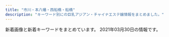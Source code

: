 ```yaml
---
title: "市川・本八幡・西船橋・船橋"
description: "キーワード別にの巨乳アジアン・チャイナエステ嬢情報をまとめました。"
---
```


新着画像と新着キーワードをまとめています。
2021年03月30日の情報です。

<DmmAffiliateIns />
<KeywordTable
  shops={
    [
    {
        "keywords": {},
        "name": "\u6708\u306e\u604b",
        "url": "http://hi-msg.com/moonlove/",
        "img_links": [
            "http://hi-msg.com/moonlove/img/p-3.jpg",
            "http://hi-msg.com/moonlove/img/botton.png",
            "http://hi-msg.com/moonlove/img/p-12.jpg",
            "http://hi-msg.com/moonlove/img/p-10.jpg",
            "http://hi-msg.com/moonlove/img/p-2.jpg",
            "http://hi-msg.com/moonlove/img/head.png",
            "http://hi-msg.com/moonlove/img/staff-list.png",
            "http://hi-msg.com/moonlove/img/fla-2.jpg",
            "http://hi-msg.com/moonlove/img/fla-1.jpg"
        ],
        "station": "JR\u8239\u6a4b\u99c5"
    },
    {
        "keywords": {
            "\u30bb\u30af\u30b7\u30fc": 7,
            "F": 4
        },
        "station": "JR\u897f\u8239\u6a4b\u99c5\u5357\u53e3",
        "name": "\u9234\u97f3-\u3059\u305a\u306d-",
        "url": "http://es-suzune.com/",
        "img_links": [
            "http://es-suzune.com/images/showIndex.jpg",
            "http://es-suzune.com/images/store/04.jpg",
            "http://es-suzune.com/staffPhoto/b20210216224004.jpg",
            "http://es-suzune.com/staffPhoto/b20191115141808.jpg",
            "http://es-suzune.com/staffPhoto/s20210309194151.jpg",
            "http://es-suzune.com/staffPhoto/s20210219195922.jpg",
            "http://es-suzune.com/images/store/01.jpg",
            "http://es-suzune.com/staffPhoto/s20210217223637.jpg",
            "http://es-suzune.com/images/showContent.jpg",
            "http://es-suzune.com/staffPhoto/s20201007170432.jpg",
            "http://es-suzune.com/staffPhoto/s20210103222814.jpg",
            "http://es-suzune.com/uploadfiles/images/chuntian3_%E5%89%AF%E6%9C%AC.jpg",
            "http://es-suzune.com/staffPhoto/s20210312135744.jpg",
            "http://es-suzune.com/staffPhoto/s20200724144017.jpg",
            "http://es-suzune.com/uploadfiles/images/courseEsSuzune.jpg",
            "http://es-suzune.com/staffPhoto/b20210219195907.jpg",
            "http://es-suzune.com/staffPhoto/b20210330163916.jpg",
            "http://es-suzune.com/uploadfiles/images/campaignEsSuzune1.jpg",
            "http://es-suzune.com/staffPhoto/s20210219195907.jpg",
            "http://es-suzune.com/staffPhoto/s20210217223611.jpg",
            "http://es-suzune.com/images/store/02.jpg",
            "http://es-suzune.com/staffPhoto/s20210330163938.jpg",
            "http://es-suzune.com/staffPhoto/b20210312135744.jpg",
            "http://es-suzune.com/staffPhoto/s20210310163333.jpg",
            "http://es-suzune.com/staffPhoto/b20210103222814.jpg",
            "http://es-suzune.com/staffPhoto/b20200827113545.jpg",
            "http://es-suzune.com/staffPhoto/b20210310163333.jpg",
            "http://es-suzune.com/staffPhoto/s20200827113545.jpg",
            "http://es-suzune.com/images/store/03.jpg",
            "http://es-suzune.com/staffPhoto/s20210310164226.jpg",
            "http://es-suzune.com/staffPhoto/s20210217223442.jpg",
            "http://es-suzune.com/staffPhoto/b20200724144017.jpg",
            "http://es-suzune.com/staffPhoto/s20210310163414.jpg",
            "http://es-suzune.com/staffPhoto/s20210217223343.jpg",
            "http://es-suzune.com/staffPhoto/b20200827113331.jpg",
            "http://es-suzune.com/images/access/01.png",
            "http://es-suzune.com/staffPhoto/s20210217223841.jpg",
            "http://es-suzune.com/staffPhoto/b20210309194137.jpg",
            "http://es-suzune.com/staffPhoto/s20200827113331.jpg",
            "http://es-suzune.com/staffPhoto/s20191115141808.jpg",
            "http://es-suzune.com/staffPhoto/s20210216224004.jpg",
            "http://es-suzune.com/images/access/02.png",
            "http://es-suzune.com/staffPhoto/s20200724144036.jpg",
            "http://es-suzune.com/staffPhoto/s20210309194137.jpg",
            "http://es-suzune.com/staffPhoto/b20201007170432.jpg",
            "http://es-suzune.com/staffPhoto/s20200827113054.jpg",
            "http://es-suzune.com/images/access/03.png",
            "http://es-suzune.com/staffPhoto/s20210219195936.jpg",
            "http://es-suzune.com/staffPhoto/b20200827113054.jpg",
            "http://es-suzune.com/staffPhoto/s20201007170536.jpg",
            "http://es-suzune.com/staffPhoto/s20210103222830.jpg",
            "http://es-suzune.com/staffPhoto/s20210330163916.jpg",
            "http://es-suzune.com/images/access/05.png"
        ]
    },
    {
        "img_links": [
            "http://www.dokidoki.esjp.info/files/001.jpg",
            "http://www.dokidoki.esjp.info/files/007.jpg",
            "http://www.dokidoki.esjp.info/img/acct.jpg",
            "http://www.dokidoki.esjp.info/img/eve.jpg",
            "http://www.dokidoki.esjp.info/img/lint.jpg",
            "http://www.dokidoki.esjp.info/files/004.jpg",
            "http://www.dokidoki.esjp.info/img/rect.jpg",
            "http://www.dokidoki.esjp.info/files/011.jpg",
            "http://www.dokidoki.esjp.info/files/010.jpg",
            "http://www.dokidoki.esjp.info/img/rot.jpg",
            "http://www.dokidoki.esjp.info/img/stal.png",
            "http://www.dokidoki.esjp.info/img/syst.jpg",
            "http://www.dokidoki.esjp.info/img/stat.jpg",
            "http://www.dokidoki.esjp.info/img/noo.png",
            "http://www.dokidoki.esjp.info/img/nn.jpg",
            "http://www.dokidoki.esjp.info/img/top.jpg",
            "http://www.dokidoki.esjp.info/files/002.jpg",
            "http://www.dokidoki.esjp.info/img/fla.jpg"
        ],
        "url": "http://www.dokidoki.esjp.info/",
        "name": "\u30c9\u30ad\u30c9\u30ad\u30cf\u30cb\u30fc",
        "station": "JR\u8239\u6a4b\u99c5\u5317\u53e3",
        "keywords": {
            "86": 1,
            "D": 5,
            "C": 1,
            "87": 5
        }
    },
    {
        "img_links": [
            "http://www.diamond.mesthe.com/img/top_option04.jpg",
            "http://www.diamond.mesthe.com/img/btn_side_mobile.jpg",
            "http://www.diamond.mesthe.com/img/top_option01.jpg",
            "http://www.diamond.mesthe.com/files/005.jpg",
            "http://www.diamond.mesthe.com/files/004.jpg",
            "http://www.diamond.mesthe.com/img/btn_blog.png",
            "http://www.diamond.mesthe.com/files/006.jpg",
            "http://www.diamond.mesthe.com/images/slider/1.jpg",
            "http://www.diamond.mesthe.com/images/slider/2.jpg",
            "http://www.diamond.mesthe.com/images/slider/3.jpg",
            "http://www.diamond.mesthe.com/img/top_option03.jpg",
            "http://www.diamond.mesthe.com/img/ttl_info.png",
            "http://www.diamond.mesthe.com/files/001.jpg",
            "http://www.diamond.mesthe.com/img/ttl_therapist.png",
            "http://www.diamond.mesthe.com/img/pickup.jpg",
            "http://www.diamond.mesthe.com/img/goback.jpg",
            "http://www.diamond.mesthe.com/files/002.jpg",
            "http://www.diamond.mesthe.com/files/006-02.jpg",
            "http://www.diamond.mesthe.com/files/001-02.jpg",
            "http://www.diamond.mesthe.com/files/003-02.jpg",
            "http://www.diamond.mesthe.com/files/003.jpg",
            "http://www.diamond.mesthe.com/files/002-02.jpg",
            "http://www.diamond.mesthe.com/files/004-02.jpg",
            "http://www.diamond.mesthe.com/files/005-02.jpg",
            "http://www.diamond.mesthe.com/img/ttl_news.png",
            "http://www.diamond.mesthe.com/img/tel.png"
        ],
        "name": "\u30c0\u30a4\u30e4\u30e2\u30f3\u30c9",
        "url": "http://www.diamond.mesthe.com/",
        "keywords": {
            "88": 2,
            "86": 2,
            "C": 15,
            "87": 8,
            "D": 10
        },
        "station": "JR\u897f\u8239\u6a4b\u99c5\u5357\u53e3"
    },
    {
        "keywords": {
            "E": 5,
            "89": 1,
            "92": 2,
            "D": 1,
            "93": 1,
            "86": 2,
            "C": 4,
            "90": 2
        },
        "station": "JR\u8239\u6a4b\u99c5\u5317\u53e3",
        "name": "\u6696 \uff5eHinata\uff5e",
        "img_links": [
            "http://hinata.relaxnabi.com/css/staff/staff00003-a.jpg",
            "http://hinata.relaxnabi.com/css/girls001.jpg",
            "http://hinata.relaxnabi.com/css/staff/staff00004-a.jpg",
            "http://hinata.relaxnabi.com/css/nav/sub-004.jpg",
            "http://hinata.relaxnabi.com/css/nav/nav-006.jpg",
            "http://hinata.relaxnabi.com/css/left.jpg",
            "http://hinata.relaxnabi.com/css/staff/staff-007.jpg",
            "http://hinata.relaxnabi.com/css/nav/sub-005.jpg",
            "http://hinata.relaxnabi.com/css/staff/staff17.jpg",
            "http://hinata.relaxnabi.com/css/tel01.png",
            "http://hinata.relaxnabi.com/css/staff/staff00004.jpg",
            "http://hinata.relaxnabi.com/css/nav/sub-001.jpg",
            "http://hinata.relaxnabi.com/css/right.jpg",
            "http://hinata.relaxnabi.com/css/top02.jpg",
            "http://hinata.relaxnabi.com/css/staff/staff-007-a.jpg",
            "http://hinata.relaxnabi.com/css/nav/nav-003.jpg",
            "http://hinata.relaxnabi.com/css/nav/nav-002.jpg",
            "http://hinata.relaxnabi.com/css/nav/sub-003.jpg",
            "http://hinata.relaxnabi.com/css/staff/staff15-a.jpg",
            "http://hinata.relaxnabi.com/css/nav/nav-005.jpg",
            "http://hinata.relaxnabi.com/css/staff/staff-08.jpg",
            "http://hinata.relaxnabi.com/css/main-left02.jpg",
            "http://hinata.relaxnabi.com/css/nav/nav-001.jpg",
            "http://hinata.relaxnabi.com/css/main-left03.jpg",
            "http://hinata.relaxnabi.com/css/staff/staff00001-a.jpg",
            "http://hinata.relaxnabi.com/css/osusume38.jpg",
            "http://hinata.relaxnabi.com/css/staff/staff-06.jpg",
            "http://hinata.relaxnabi.com/css/staff/staff15.jpg",
            "http://hinata.relaxnabi.com/css/nav/sub-006.jpg",
            "http://hinata.relaxnabi.com/css/button.jpg",
            "http://hinata.relaxnabi.com/css/staff/staff-08-a.jpg",
            "http://hinata.relaxnabi.com/img/tiaowen.png",
            "http://hinata.relaxnabi.com/css/staff/staff-06-a.jpg",
            "http://hinata.relaxnabi.com/css/staff/staff17-a.jpg",
            "http://hinata.relaxnabi.com/css/staff/staff00003.jpg",
            "http://hinata.relaxnabi.com/css/nav/sub-002.jpg",
            "http://hinata.relaxnabi.com/css/staff/staff00001.jpg",
            "http://hinata.relaxnabi.com/css/nav/nav-004.jpg"
        ],
        "url": "http://hinata.relaxnabi.com/"
    },
    {
        "keywords": {
            "86": 12,
            "C": 6,
            "83": 6
        },
        "url": "http://nigyohime.ebb.jp/",
        "station": "JR\u5e02\u5ddd\u99c5\u5357\u53e3",
        "img_links": [
            "http://nigyohime.ebb.jp/2/uploadimg/1606276829.jpg",
            "http://nigyohime.ebb.jp/line.png",
            "http://nigyohime.ebb.jp/2/uploadimg/1615431233.jpg",
            "http://nigyohime.ebb.jp/b_news.png",
            "http://nigyohime.ebb.jp/3.jpg",
            "http://nigyohime.ebb.jp/1.jpg",
            "http://nigyohime.ebb.jp/4.jpg",
            "http://nigyohime.ebb.jp/2/uploadimg/1610266405.jpg",
            "http://nigyohime.ebb.jp/staff_t.jpg",
            "http://nigyohime.ebb.jp/b_girl.png",
            "http://nigyohime.ebb.jp/2.jpg",
            "http://nigyohime.ebb.jp/top.jpg",
            "http://nigyohime.ebb.jp/2/uploadimg/1606276938.jpg",
            "http://nigyohime.ebb.jp/2/uploadimg/1606276885.jpg",
            "http://nigyohime.ebb.jp/ditu2.jpg"
        ],
        "name": "\u4eba\u9b5a\u59eb"
    },
    {
        "name": "\u30d5\u30a7\u30a2\u30ea\u30fc",
        "img_links": [
            "http://www.club.relaxjp.info/files/014.jpg",
            "http://www.club.relaxjp.info/images/link_t.png",
            "http://www.club.relaxjp.info/files/013.jpg",
            "http://www.club.relaxjp.info/images/b1.jpg",
            "http://www.club.relaxjp.info/images/ta.jpg",
            "http://www.club.relaxjp.info/images/line.png",
            "http://www.club.relaxjp.info/images/rec1.png",
            "http://www.club.relaxjp.info/files/014-02.jpg",
            "http://www.club.relaxjp.info/files/015-02.jpg",
            "http://www.club.relaxjp.info/files/009-02.jpg",
            "http://www.club.relaxjp.info/images/staff_t.png",
            "http://www.club.relaxjp.info/files/013-02.jpg",
            "http://www.club.relaxjp.info/files/015.jpg",
            "http://www.club.relaxjp.info/files/009.jpg",
            "http://www.club.relaxjp.info/images/sys3.png",
            "http://www.club.relaxjp.info/files/007.jpg",
            "http://www.club.relaxjp.info/images/int2.png",
            "http://www.club.relaxjp.info/images/sys2.png",
            "http://www.club.relaxjp.info/images/interior_t.png",
            "http://www.club.relaxjp.info/files/007-02.jpg",
            "http://www.club.relaxjp.info/images/rec2.png",
            "http://www.club.relaxjp.info/images/mobile.jpg",
            "http://www.club.relaxjp.info/images/head.jpg",
            "http://www.club.relaxjp.info/images/sys1.png",
            "http://www.club.relaxjp.info/files/004.jpg",
            "http://www.club.relaxjp.info/images/int1.png",
            "http://www.club.relaxjp.info/files/004-02.jpg",
            "http://www.club.relaxjp.info/images/b2.jpg"
        ],
        "url": "http://www.club.relaxjp.info/",
        "station": "JR\u672c\u516b\u5e61\u99c5\u5317\u53e3",
        "keywords": {
            "87": 5,
            "D": 5,
            "C": 1,
            "86": 1
        }
    },
    {
        "station": "JR\u8239\u6a4b\u99c5\u5357\u53e3",
        "img_links": [
            "http://f-clover.net/images/end.jpg",
            "http://f-clover.net/images/room3.jpg",
            "http://f-clover.net/images/yu.jpg",
            "http://f-clover.net/images/room8.jpg",
            "http://f-clover.net/images/aya.jpg",
            "http://f-clover.net/images/g5.jpg",
            "http://f-clover.net/images/mobile.jpg",
            "http://f-clover.net/images/flash1.jpg",
            "http://f-clover.net/images/room7.jpg",
            "http://f-clover.net/images/flash2.jpg",
            "http://f-clover.net/images/yri.jpg",
            "http://f-clover.net/images/room5.jpg",
            "http://f-clover.net/images/room6.jpg",
            "http://f-clover.net/images/room2.jpg",
            "http://f-clover.net/images/mi0.jpg",
            "http://f-clover.net/images/g3.jpg",
            "http://f-clover.net/images/a1.jpg",
            "http://f-clover.net/images/index1.jpg",
            "http://f-clover.net/images/risa.jpg",
            "http://f-clover.net/images/room1.jpg",
            "http://f-clover.net/images/room4.jpg"
        ],
        "url": "http://f-clover.net/",
        "name": "\u30af\u30ed\u30fc\u30d0\u30fc",
        "keywords": {}
    },
    {
        "url": "https://iris.ests.jp/",
        "name": "\u30a2\u30a4\u30ea",
        "keywords": {
            "F": 3,
            "86": 6,
            "88": 4,
            "87": 1,
            "G": 3,
            "D": 6,
            "90": 1,
            "\u4e73": 3,
            "E": 9
        },
        "img_links": [
            "https://iris.ests.jp/photos/sites/58/2021/02/2021020921385968.jpeg",
            "http://iris2.a5.reraku.work/upload/sites/58/2021/03/2021033101221073-302x403.jpeg",
            "https://iris.ests.jp/photos/sites/58/2021/02/2021022616053881.jpeg",
            "https://iris.ests.jp/photos/sites/58/2021/02/2021020600482622.jpeg",
            "https://iris.ests.jp/images/twitter.jpg",
            "https://iris.ests.jp/photos/sites/58/2021/02/2021021112330154.jpeg",
            "https://iris.ests.jp/photos/sites/58/2021/03/2021032608573837.jpeg",
            "https://iris.ests.jp/photos/sites/58/2021/01/2021011400321756.jpeg",
            "https://iris.ests.jp/images/staff0.jpg",
            "https://iris.ests.jp/photos/sites/58/2021/03/2021030317245283.jpeg",
            "https://iris.ests.jp/photos/sites/58/2021/01/2021011316255079.jpeg",
            "https://iris.ests.jp/photos/sites/58/2021/02/2021021619160576.jpeg",
            "https://iris.ests.jp/photos/sites/58/2020/11/2020111615332290.jpeg",
            "https://iris.ests.jp/photos/sites/58/2021/03/2021033101221073.jpeg",
            "https://iris.ests.jp/images/s_news.jpg",
            "https://iris.ests.jp/photos/sites/58/2021/03/2021031915340582.jpeg",
            "https://iris.ests.jp/photos/sites/58/2021/01/2021011318242314.jpeg",
            "https://iris.ests.jp/images/paypay.jpg",
            "https://iris.ests.jp/images/s_staff.jpg",
            "https://iris.ests.jp/photos/sites/58/2020/11/2020111616103718.jpeg",
            "https://iris.ests.jp/images/top.jpg",
            "https://iris.ests.jp/photos/sites/58/2021/03/2021030317205889.jpeg",
            "https://iris.ests.jp/photos/sites/58/2021/03/2021031811391075.jpg"
        ],
        "station": "JR\u897f\u8239\u6a4b\u99c5\u5317\u53e3"
    },
    {
        "station": "JR\u8239\u6a4b\u99c5\u5317\u53e3",
        "name": "\u7652\u3057\u306e\u5fc3",
        "keywords": {
            "F": 1,
            "89": 1,
            "C": 2,
            "E": 2,
            "90": 1,
            "92": 3,
            "88": 1,
            "D": 4
        },
        "img_links": [
            "http://iyasi.relaxnabi.com/css/staff/staff024-a.jpg",
            "http://iyasi.relaxnabi.com/css/staff/staff51-a.jpg",
            "http://iyasi.relaxnabi.com/css/nav/nav-001.png",
            "http://iyasi.relaxnabi.com/css/nav/nav-006.png",
            "http://iyasi.relaxnabi.com/css/staff/staff007.jpg",
            "http://iyasi.relaxnabi.com/css/c-0007.jpg",
            "http://iyasi.relaxnabi.com/css/staff/naiyo02.jpg",
            "http://iyasi.relaxnabi.com/css/staff/staff024-d.jpg",
            "http://iyasi.relaxnabi.com/css/staff/staff53-a.jpg",
            "http://iyasi.relaxnabi.com/css/top01.jpg",
            "http://iyasi.relaxnabi.com/css/staff/staff49.jpg",
            "http://iyasi.relaxnabi.com/css/staff/staff-01-a.jpg",
            "http://iyasi.relaxnabi.com/css/nav/nav-002.png",
            "http://iyasi.relaxnabi.com/css/staff/staff-01.jpg",
            "http://iyasi.relaxnabi.com/css/tel09.png",
            "http://iyasi.relaxnabi.com/css/top03.jpg",
            "http://iyasi.relaxnabi.com/css/staff/staff024-c.jpg",
            "http://iyasi.relaxnabi.com/css/staff/staff52.jpg",
            "http://iyasi.relaxnabi.com/css/staff/staff-02-a.jpg",
            "http://iyasi.relaxnabi.com/css/staff/staff007-b.jpg",
            "http://iyasi.relaxnabi.com/css/staff/staff52-a.jpg",
            "http://iyasi.relaxnabi.com/css/staff/staff024.jpg",
            "http://iyasi.relaxnabi.com/css/top04-left.jpg",
            "http://iyasi.relaxnabi.com/css/staff/staff024-b.jpg",
            "http://iyasi.relaxnabi.com/css/staff/staff51.jpg",
            "http://iyasi.relaxnabi.com/css/staff/staff-03-b.jpg",
            "http://iyasi.relaxnabi.com/css/nav/nav-003.png",
            "http://iyasi.relaxnabi.com/css/staff/staff53.jpg",
            "http://iyasi.relaxnabi.com/css/staff/staff007-a.jpg",
            "http://iyasi.relaxnabi.com/css/top0004-right.jpg",
            "http://iyasi.relaxnabi.com/css/staff/staff-02.jpg",
            "http://iyasi.relaxnabi.com/css/nav/nav-005.png",
            "http://iyasi.relaxnabi.com/css/recurit10.jpg",
            "http://iyasi.relaxnabi.com/css/staff/staff49-a.jpg",
            "http://iyasi.relaxnabi.com/css/staff/staff-03-a.jpg",
            "http://iyasi.relaxnabi.com/css/staff/naiyo01.jpg",
            "http://iyasi.relaxnabi.com/css/staff/staff-03.jpg",
            "http://iyasi.relaxnabi.com/css/nav/nav-004.png"
        ],
        "url": "http://iyasi.relaxnabi.com/"
    },
    {
        "img_links": [
            "http://yusintei.top/images/g2.jpg",
            "http://yusintei.top/images/g1.jpg",
            "http://yusintei.top/images/yumi.jpg",
            "http://yusintei.top/images/p3.jpg",
            "http://yusintei.top/images/01.jpg",
            "http://yusintei.top/images/g9.jpg",
            "http://yusintei.top/images/g84.jpg",
            "http://yusintei.top/images/01.png",
            "http://yusintei.top/images/g1-3.jpg",
            "http://yusintei.top/images/g83.jpg",
            "http://yusintei.top/images/men_3.png",
            "http://yusintei.top/images/g1-2.jpg",
            "http://yusintei.top/images/left3.jpg",
            "http://yusintei.top/images/g0.jpg",
            "http://yusintei.top/images/p8.jpg",
            "http://yusintei.top/images/p7.jpg",
            "http://yusintei.top/images/g11.jpg",
            "http://yusintei.top/images/g113.jpg",
            "http://yusintei.top/images/p1.jpg",
            "http://yusintei.top/images/g10.jpg",
            "http://yusintei.top/images/p4.jpg",
            "http://yusintei.top/images/men_5.png",
            "http://yusintei.top/images/g112.jpg",
            "http://yusintei.top/images/zi-link.png",
            "http://yusintei.top/images/men_2.png",
            "http://yusintei.top/images/g8.jpg",
            "http://yusintei.top/images/p6.jpg",
            "http://yusintei.top/images/men_7.png",
            "http://yusintei.top/images/zi-staff.png",
            "http://yusintei.top/images/p5.jpg",
            "http://yusintei.top/images/tel.jpg",
            "http://yusintei.top/images/p2.jpg",
            "http://yusintei.top/images/men_4.png",
            "http://yusintei.top/images/men_1.png",
            "http://yusintei.top/images/g82.jpg",
            "http://yusintei.top/images/g12.jpg",
            "http://yusintei.top/images/nei2.jpg",
            "http://yusintei.top/images/emi.jpg",
            "http://yusintei.top/images/g7.jpg",
            "http://yusintei.top/images/g114.jpg",
            "http://yusintei.top/images/men_6.png",
            "http://yusintei.top/images/yuli.jpg"
        ],
        "name": "\u7652\u5fc3\u90b8",
        "station": "\u539f\u6728\u4e2d\u5c71\u99c5\u5317\u53e3",
        "keywords": {
            "C": 1,
            "86": 1,
            "D": 1,
            "83": 1,
            "E": 1,
            "84": 1
        },
        "url": "http://yusintei.top/"
    },
    {
        "keywords": {
            "87": 5,
            "86": 1,
            "D": 6
        },
        "station": "JR\u8239\u6a4b\u99c5\u5317\u53e3",
        "name": "\u6975\u4e0a\u7f8e\u4eba",
        "url": "http://www.gokujobijin.iesjp.com/",
        "img_links": [
            "http://www.gokujobijin.iesjp.com/files/004-02.jpg",
            "http://www.gokujobijin.iesjp.com/files/006.jpg",
            "http://www.gokujobijin.iesjp.com/images/nav-005.png",
            "http://www.gokujobijin.iesjp.com/images/osusume01.png",
            "http://www.gokujobijin.iesjp.com/files/005.jpg",
            "http://www.gokujobijin.iesjp.com/images/nav-006.png",
            "http://www.gokujobijin.iesjp.com/images/nav-001.png",
            "http://www.gokujobijin.iesjp.com/images/nav-004.png",
            "http://www.gokujobijin.iesjp.com/files/001.jpg",
            "http://www.gokujobijin.iesjp.com/files/007.jpg",
            "http://www.gokujobijin.iesjp.com/files/004.jpg",
            "http://www.gokujobijin.iesjp.com/images/tel.png",
            "http://www.gokujobijin.iesjp.com/images/nav-002.png",
            "http://www.gokujobijin.iesjp.com/files/006-02.jpg",
            "http://www.gokujobijin.iesjp.com/files/001-02.jpg",
            "http://www.gokujobijin.iesjp.com/images/top02-left.png",
            "http://www.gokujobijin.iesjp.com/images/s1.jpg",
            "http://www.gokujobijin.iesjp.com/files/007-02.jpg",
            "http://www.gokujobijin.iesjp.com/images/top003.png",
            "http://www.gokujobijin.iesjp.com/files/005-02.jpg",
            "http://www.gokujobijin.iesjp.com/files/002-02.jpg",
            "http://www.gokujobijin.iesjp.com/images/nav-003.png",
            "http://www.gokujobijin.iesjp.com/images/top01.png",
            "http://www.gokujobijin.iesjp.com/files/002.jpg"
        ]
    },
    {
        "name": "\u3082\u3082\u3061\u3083\u3093",
        "keywords": {
            "D": 2,
            "C": 6,
            "92": 1,
            "89": 2,
            "E": 1
        },
        "img_links": [
            "http://momo.rankuens.com/css/staff/staff03.jpg",
            "http://momo.rankuens.com/images/call.png",
            "http://momo.rankuens.com/css/top01.jpg",
            "http://momo.rankuens.com/css/staff/staff02.jpg",
            "http://momo.rankuens.com/css/foot.jpg",
            "http://momo.rankuens.com/css/staff/staff01.jpg",
            "http://momo.rankuens.com/css/head.jpg"
        ],
        "station": "JR\u897f\u8239\u6a4b\u99c5\u5357\u53e3",
        "url": "http://momo.rankuens.com/"
    },
    {
        "name": "OLIVE\u30fb\u30aa\u30ea\u30fc\u30d6",
        "url": "http://olive.est.cm/",
        "img_links": [],
        "station": "JR\u8239\u6a4b\u99c5\u5317\u53e3",
        "keywords": {}
    },
    {
        "keywords": {},
        "img_links": [
            "http://www.kanda-es.info/images/int2.jpg",
            "http://www.kanda-es.info/images/tg.jpg",
            "http://www.kanda-es.info/images/int1.jpg",
            "http://www.kanda-es.info/staff/risa.jpg",
            "http://www.kanda-es.info/img/risa1.jpg",
            "http://www.kanda-es.info/img/sora1.jpg",
            "http://www.kanda-es.info/images/interior_t.jpg",
            "http://www.kanda-es.info/images/sys1.jpg",
            "http://www.kanda-es.info/images/mobile.jpg",
            "http://www.kanda-es.info/images/news.jpg",
            "http://www.kanda-es.info/images/info.jpg",
            "http://www.kanda-es.info/images/sys2.jpg",
            "http://www.kanda-es.info/staff/anna.jpg",
            "http://www.kanda-es.info/staff/sora.jpg",
            "http://www.kanda-es.info/img/anna1.jpg",
            "http://www.kanda-es.info/images/staff_t.jpg"
        ],
        "name": "Blue\uff5e\u30d6\u30eb\u30fc\uff5e",
        "station": "\u99ac\u8fbc\u6ca2\u99c5\u6771\u53e3",
        "url": "http://www.kanda-es.info/"
    },
    {
        "name": "Vivid \u30d3\u30d3\u30c3\u30c9",
        "keywords": {
            "\u30bb\u30af\u30b7\u30fc": 12,
            "F": 14,
            "D": 9,
            "\u4e73": 2,
            "E": 93,
            "\u5de8\u4e73": 2
        },
        "img_links": [
            "http://es-massage.info/wp-content/uploads/2021/02/ae895c3a85b37b5db4dcb93326cbd04d.jpg",
            "http://es-massage.info/wp-content/uploads/2019/03/b85ae819f481b37cad8d1548de5893cc-500x750.jpg",
            "http://es-massage.info/wp-content/uploads/2021/02/2daa3be5c9da099fee0448647087d74c-722x1024.jpg",
            "http://es-massage.info/wp-content/uploads/2021/03/b4ea613fb88f774f1165e9197252fa75-212x300.jpg",
            "http://es-massage.info/wp-content/uploads/2021/03/187232fb98eac53cd9935a4a35d04597-212x300.jpg",
            "http://es-massage.info/wp-content/uploads/2021/02/d19b31fca6f1b113d6945614e77f1613.jpg",
            "http://es-massage.info/wp-content/uploads/2021/02/71dc8030f59f0b732359be008c0cf99a.jpg",
            "http://es-massage.info/wp-content/uploads/2021/03/fa0ef9b192fa87f9ee5013c5e1c3bcc7.jpg",
            "http://es-massage.info/wp-content/uploads/2018/10/g4.jpg",
            "http://es-massage.info/wp-content/uploads/2021/02/71dc8030f59f0b732359be008c0cf99a-500x750.jpg",
            "http://es-massage.info/wp-content/uploads/2021/02/2c9361182f3c1d2ed58bf1cc0ea7b0d2-722x1024.jpg",
            "http://es-massage.info/wp-content/uploads/2021/02/68ba0f1db1b8cdd88e360d06f49f1ba6-500x750.jpg",
            "http://es-massage.info/wp-content/uploads/2019/11/4fad70a18793b8dfb7a63f4939e51f94-500x750.jpg",
            "http://es-massage.info/wp-content/uploads/2021/03/265d5ef610b034ecb3850483cf090f3c-500x750.jpg",
            "http://es-massage.info/wp-content/uploads/2018/10/g2.jpg",
            "http://es-massage.info/wp-content/uploads/2021/03/187232fb98eac53cd9935a4a35d04597-500x750.jpg",
            "http://es-massage.info/wp-content/uploads/2021/02/8b21e9d00752169b79ff946575142f59-212x300.jpg",
            "http://es-massage.info/wp-content/uploads/2021/03/4a0fd2fce2350454efc4f282d2fcc97b-500x750.jpg",
            "http://es-massage.info/wp-content/uploads/2019/06/dcbeef447e8eded0b1939b00ff57d88b-500x750.jpg",
            "http://es-massage.info/wp-content/uploads/2019/03/c3dc6ab90966d6cc73491056f668516d.jpg",
            "http://es-massage.info/wp-content/uploads/2021/02/0ef7f1f9a36ecbbef9c5a949c70d788f-218x300.jpg",
            "http://es-massage.info/wp-content/uploads/2021/02/f150534b559de6124dce0eaa1cfdf290-500x750.jpg",
            "http://es-massage.info/wp-content/uploads/2021/02/8b21e9d00752169b79ff946575142f59-722x1024.jpg",
            "http://es-massage.info/wp-content/uploads/2020/09/f4811d331623d3f6e590e934b3e7ddc9.jpg",
            "http://es-massage.info/wp-content/uploads/2019/11/4fad70a18793b8dfb7a63f4939e51f94.jpg",
            "http://es-massage.info/wp-content/uploads/2021/02/2c9361182f3c1d2ed58bf1cc0ea7b0d2-212x300.jpg",
            "http://es-massage.info/wp-content/uploads/2021/03/b4ea613fb88f774f1165e9197252fa75-500x750.jpg",
            "http://es-massage.info/wp-content/uploads/2021/03/5db34c47b4c5816f47d11de39beefb5d-209x300.jpg",
            "http://es-massage.info/wp-content/uploads/2019/10/3eec6cc0e85788ff3ceabceee29f9870-500x750.jpg",
            "http://es-massage.info/wp-content/uploads/2021/03/42e4fd3c70945346b6dd6b9e0f926434-722x1024.jpg",
            "http://es-massage.info/wp-content/uploads/2021/02/3d21df65a2be53218994fa7e3b383bd2-207x300.jpg",
            "http://es-massage.info/wp-content/uploads/2021/02/33eb59dafe6bf36b78994703e0d22f47.jpg",
            "http://es-massage.info/wp-content/uploads/2020/09/c42007567c6d14bbd829c1d4ae5b8d4c-500x750.jpg",
            "http://es-massage.info/wp-content/uploads/2021/03/187232fb98eac53cd9935a4a35d04597.jpg",
            "http://es-massage.info/wp-content/uploads/2021/03/42e4fd3c70945346b6dd6b9e0f926434-500x750.jpg",
            "http://es-massage.info/wp-content/uploads/2021/02/5d212ce2543c87f9ebee5c4251a7e224-214x300.jpg",
            "http://es-massage.info/wp-content/uploads/2021/02/8b21e9d00752169b79ff946575142f59.jpg",
            "http://es-massage.info/wp-content/uploads/2021/03/b4ea613fb88f774f1165e9197252fa75.jpg",
            "http://es-massage.info/wp-content/uploads/2021/02/6fa3b7862db18d956a1cde1942b75408-205x300.jpg",
            "http://es-massage.info/wp-content/uploads/2021/02/9fac07593910d80276531dd93a7855a6-500x750.jpg",
            "http://es-massage.info/wp-content/uploads/2021/02/2c9361182f3c1d2ed58bf1cc0ea7b0d2-500x750.jpg",
            "http://es-massage.info/wp-content/uploads/2021/02/f150534b559de6124dce0eaa1cfdf290-722x1024.jpg",
            "http://es-massage.info/wp-content/uploads/2019/03/0c4d0538c251234bc70697ec7cf8cc97.jpg",
            "http://es-massage.info/wp-content/uploads/2020/11/4842d636713333eba3b14eebf302cc1b-1-500x750.jpg",
            "http://es-massage.info/wp-content/uploads/2021/02/f83b4ffb58cae56efa5cf86625340252.jpg",
            "http://es-massage.info/wp-content/uploads/2019/03/b85ae819f481b37cad8d1548de5893cc.jpg",
            "http://es-massage.info/wp-content/uploads/2021/03/fa0ef9b192fa87f9ee5013c5e1c3bcc7-500x750.jpg",
            "http://es-massage.info/wp-content/uploads/2021/02/f83b4ffb58cae56efa5cf86625340252-500x750.jpg",
            "http://es-massage.info/wp-content/uploads/2020/06/0fd60f0c72ad85b96635ef3d4e152bd6-500x750.jpg",
            "http://es-massage.info/wp-content/uploads/2021/02/2daa3be5c9da099fee0448647087d74c-500x750.jpg",
            "http://es-massage.info/wp-content/themes/template-salon2/images/noimg.jpg",
            "http://es-massage.info/wp-content/uploads/2020/11/4842d636713333eba3b14eebf302cc1b-1-722x1024.jpg",
            "http://es-massage.info/wp-content/uploads/2021/03/fa0ef9b192fa87f9ee5013c5e1c3bcc7-212x300.jpg",
            "http://es-massage.info/wp-content/uploads/2020/04/61c10e6ea6f68bf8c90d4ae7d8d0830a.jpg",
            "http://es-massage.info/wp-content/uploads/2021/02/89d17e5433697f3062d341d2ab31308e-214x300.jpg",
            "http://es-massage.info/wp-content/uploads/2020/11/393e50c509ac7af9537aa8ebd908d0bb-214x300.jpg",
            "http://es-massage.info/wp-content/uploads/2021/02/d19b31fca6f1b113d6945614e77f1613-500x750.jpg",
            "http://es-massage.info/wp-content/uploads/2021/02/89d17e5433697f3062d341d2ab31308e.jpg",
            "http://es-massage.info/wp-content/uploads/2021/02/68ba0f1db1b8cdd88e360d06f49f1ba6.jpg",
            "http://es-massage.info/wp-content/uploads/2019/03/c3dc6ab90966d6cc73491056f668516d-218x300.jpg",
            "http://es-massage.info/wp-content/uploads/2018/10/g3.jpg",
            "http://es-massage.info/wp-content/uploads/2021/02/33eb59dafe6bf36b78994703e0d22f47-500x750.jpg",
            "http://es-massage.info/wp-content/uploads/2021/02/ae895c3a85b37b5db4dcb93326cbd04d-218x300.jpg",
            "http://es-massage.info/wp-content/uploads/2021/03/42e4fd3c70945346b6dd6b9e0f926434.jpg",
            "http://es-massage.info/wp-content/uploads/2021/02/3d21df65a2be53218994fa7e3b383bd2-500x750.jpg",
            "http://es-massage.info/wp-content/uploads/2019/10/32cbcf100bc89043ce106a68ba8535ea-500x750.jpg",
            "http://es-massage.info/wp-content/uploads/2021/03/4a0fd2fce2350454efc4f282d2fcc97b.jpg",
            "http://es-massage.info/wp-content/uploads/2020/11/ec2088a7c961625f55b8f19773ea6d06-1-214x300.jpg",
            "http://es-massage.info/wp-content/uploads/2021/03/f4811d331623d3f6e590e934b3e7ddc9.jpg",
            "http://es-massage.info/wp-content/uploads/2021/03/187232fb98eac53cd9935a4a35d04597-722x1024.jpg",
            "http://es-massage.info/wp-content/uploads/2021/02/ae895c3a85b37b5db4dcb93326cbd04d-745x1024.jpg",
            "http://es-massage.info/wp-content/themes/template-salon2/images/main1.jpg",
            "http://es-massage.info/wp-content/uploads/2020/11/22a4454706dfc7d506005718bdeaf744-214x300.jpg",
            "http://es-massage.info/wp-content/uploads/2021/02/ae895c3a85b37b5db4dcb93326cbd04d-500x750.jpg",
            "http://es-massage.info/wp-content/uploads/2021/02/0dec01c1f988eb8eca6e4dbf73dba497.jpg",
            "http://es-massage.info/wp-content/uploads/2020/06/3c114f47a044f2ddad2fd017aa2b19cf-500x750.jpg",
            "http://es-massage.info/wp-content/uploads/2020/09/f4811d331623d3f6e590e934b3e7ddc9-500x750.jpg",
            "http://es-massage.info/wp-content/uploads/2021/02/2daa3be5c9da099fee0448647087d74c-212x300.jpg",
            "http://es-massage.info/wp-content/uploads/2020/06/3c114f47a044f2ddad2fd017aa2b19cf.jpg",
            "http://es-massage.info/wp-content/uploads/2019/10/32cbcf100bc89043ce106a68ba8535ea.jpg",
            "http://es-massage.info/wp-content/uploads/2021/02/7919c4f04bb9437ae74342af0c64178d-500x750.jpg",
            "http://es-massage.info/wp-content/uploads/2021/02/7919c4f04bb9437ae74342af0c64178d-216x300.jpg",
            "http://es-massage.info/wp-content/uploads/2020/06/bd28ddc548208ab1afe0db2cc76decab-500x750.jpg",
            "http://es-massage.info/wp-content/uploads/2021/02/7919c4f04bb9437ae74342af0c64178d.jpg",
            "http://es-massage.info/wp-content/uploads/2021/02/f150534b559de6124dce0eaa1cfdf290.jpg",
            "http://es-massage.info/wp-content/uploads/2018/10/g1.jpg",
            "http://es-massage.info/wp-content/uploads/2021/02/d19b31fca6f1b113d6945614e77f1613-214x300.jpg",
            "http://es-massage.info/wp-content/uploads/2021/02/3d21df65a2be53218994fa7e3b383bd2.jpg",
            "http://es-massage.info/wp-content/uploads/2021/02/89d17e5433697f3062d341d2ab31308e-730x1024.jpg",
            "http://es-massage.info/wp-content/uploads/2020/06/0fd60f0c72ad85b96635ef3d4e152bd6.jpg",
            "http://es-massage.info/wp-content/uploads/2020/09/75fbc1155333427771dcebee0f4de748-500x750.jpg",
            "http://es-massage.info/wp-content/uploads/2021/03/f4811d331623d3f6e590e934b3e7ddc9-218x300.jpg",
            "http://es-massage.info/wp-content/themes/template-salon2/images/header-tel.png",
            "http://es-massage.info/wp-content/themes/template-salon2/images/bnr.jpg",
            "http://es-massage.info/wp-content/uploads/2020/11/4842d636713333eba3b14eebf302cc1b-1-212x300.jpg",
            "http://es-massage.info/wp-content/uploads/2021/02/0dec01c1f988eb8eca6e4dbf73dba497-500x750.jpg",
            "http://es-massage.info/wp-content/uploads/2018/12/ce6acdedea0cab635b18cd82f697bf3a-500x750.jpg",
            "http://es-massage.info/wp-content/uploads/2019/10/3eec6cc0e85788ff3ceabceee29f9870.jpg",
            "http://es-massage.info/wp-content/uploads/2021/02/2daa3be5c9da099fee0448647087d74c.jpg",
            "http://es-massage.info/wp-content/uploads/2021/02/9fac07593910d80276531dd93a7855a6.jpg",
            "http://es-massage.info/wp-content/uploads/2021/02/8b21e9d00752169b79ff946575142f59-500x750.jpg",
            "http://es-massage.info/wp-content/uploads/2021/03/f4811d331623d3f6e590e934b3e7ddc9-500x750.jpg",
            "http://es-massage.info/wp-content/uploads/2020/04/61c10e6ea6f68bf8c90d4ae7d8d0830a-500x750.jpg",
            "http://es-massage.info/wp-content/uploads/2021/02/89d17e5433697f3062d341d2ab31308e-500x750.jpg",
            "http://es-massage.info/wp-content/uploads/2021/03/80b0032242dcec2f1913d3e78b6ca170.jpg",
            "http://es-massage.info/wp-content/uploads/2021/02/68ba0f1db1b8cdd88e360d06f49f1ba6-212x300.jpg",
            "http://es-massage.info/wp-content/uploads/2021/03/80b0032242dcec2f1913d3e78b6ca170-500x750.jpg",
            "http://es-massage.info/wp-content/uploads/2021/02/33eb59dafe6bf36b78994703e0d22f47-234x300.jpg",
            "http://es-massage.info/wp-content/uploads/2021/02/f150534b559de6124dce0eaa1cfdf290-212x300.jpg",
            "http://es-massage.info/wp-content/uploads/2020/06/bd28ddc548208ab1afe0db2cc76decab.jpg",
            "http://es-massage.info/wp-content/uploads/2019/03/c3dc6ab90966d6cc73491056f668516d-500x750.jpg",
            "http://es-massage.info/wp-content/uploads/2021/03/265d5ef610b034ecb3850483cf090f3c.jpg",
            "http://es-massage.info/wp-content/uploads/2021/03/42e4fd3c70945346b6dd6b9e0f926434-212x300.jpg",
            "http://es-massage.info/wp-content/uploads/2019/03/0c4d0538c251234bc70697ec7cf8cc97-500x750.jpg"
        ],
        "station": "JR\u897f\u8239\u6a4b\u99c5\u5357\u53e3",
        "url": "http://es-massage.info/"
    },
    {
        "station": "\u5e02\u5ddd\u99c5\u5317\u53e3",
        "img_links": [
            "http://www.iyashinoumi.com/img/sTitle_right.png",
            "http://www.iyashinoumi.com/img/miss28sb.jpg",
            "http://www.iyashinoumi.com/img/miss24sb.jpg",
            "http://www.iyashinoumi.com/img/miss7sb.jpg",
            "http://www.iyashinoumi.com/img/miss6sb.jpg",
            "http://www.iyashinoumi.com/img/sTitle_left.png",
            "http://www.iyashinoumi.com/img/miss25sb.jpg",
            "http://www.iyashinoumi.com/img/tel1.png",
            "http://www.iyashinoumi.com/img/miss7s.jpg",
            "http://www.iyashinoumi.com/img/miss27sb.jpg"
        ],
        "keywords": {},
        "url": "http://www.iyashinoumi.com/",
        "name": "\u7652\u3057\u306e\u6d77"
    },
    {
        "img_links": [],
        "url": "https://prince.iest.info/",
        "keywords": {},
        "name": "\u30d7\u30ea\u30f3\u30bb\u30b9",
        "station": "JR\u897f\u8239\u6a4b\u99c5\u5317\u53e3"
    },
    {
        "url": "http://hanaoto.pw/",
        "name": "NEW \u82b1\u30ce\u97f3",
        "keywords": {
            "C": 16
        },
        "station": "JR\u897f\u8239\u6a4b\u99c5\u5357\u53e3",
        "img_links": [
            "http://hanaoto.pw/images/flash5.jpg",
            "http://hanaoto.pw/images/maga1.jpg",
            "http://hanaoto.pw/images/maga.jpg",
            "http://hanaoto.pw/images/g2.jpg",
            "http://hanaoto.pw/images/sptel.png",
            "http://hanaoto.pw/images/nana1.jpg",
            "http://hanaoto.pw/images/flash4.jpg",
            "http://hanaoto.pw/images/flash3.jpg",
            "http://hanaoto.pw/images/hh1.jpg",
            "http://hanaoto.pw/images/ami1.jpg",
            "http://hanaoto.pw/images/a02.jpg",
            "http://hanaoto.pw/images/g6.jpg",
            "http://hanaoto.pw/images/flash.jpg",
            "http://hanaoto.pw/images/la.jpg",
            "http://hanaoto.pw/images/am1.jpg",
            "http://hanaoto.pw/images/tel.png",
            "http://hanaoto.pw/images/mobile.png",
            "http://hanaoto.pw/images/aa1.jpg"
        ]
    },
    {
        "keywords": {
            "C": 7
        },
        "img_links": [
            "http://nishifunabashi.xyz/images/r04.jpg",
            "http://nishifunabashi.xyz/images/kina1.jpg",
            "http://nishifunabashi.xyz/images/i1.jpg",
            "http://nishifunabashi.xyz/images/ga.jpg",
            "http://nishifunabashi.xyz/images/r01.jpg",
            "http://nishifunabashi.xyz/images/moe.jpg",
            "http://nishifunabashi.xyz/images/sla2.jpg",
            "http://nishifunabashi.xyz/images/rumi3.jpg",
            "http://nishifunabashi.xyz/images/m1.jpg",
            "http://nishifunabashi.xyz/images/n1.jpg",
            "http://nishifunabashi.xyz/images/mio1.jpg",
            "http://nishifunabashi.xyz/images/g001.jpg",
            "http://nishifunabashi.xyz/images/mobile.png",
            "http://nishifunabashi.xyz/images/pickt.png",
            "http://nishifunabashi.xyz/images/chun2.jpg",
            "http://nishifunabashi.xyz/images/yumi1.jpg",
            "http://nishifunabashi.xyz/images/rie.jpg",
            "http://nishifunabashi.xyz/images/rie1.jpg",
            "http://nishifunabashi.xyz/images/g015.jpg",
            "http://nishifunabashi.xyz/images/tite-staff.png",
            "http://nishifunabashi.xyz/images/n2.jpg",
            "http://nishifunabashi.xyz/images/moe2.jpg",
            "http://nishifunabashi.xyz/images/ga1.jpg",
            "http://nishifunabashi.xyz/images/baner.jpg",
            "http://nishifunabashi.xyz/images/r03.jpg",
            "http://nishifunabashi.xyz/images/i2.jpg",
            "http://nishifunabashi.xyz/images/g32.jpg",
            "http://nishifunabashi.xyz/images/miu.jpg",
            "http://nishifunabashi.xyz/images/yumi2.jpg",
            "http://nishifunabashi.xyz/images/chun3.jpg",
            "http://nishifunabashi.xyz/images/r02.jpg",
            "http://nishifunabashi.xyz/images/gat.png",
            "http://nishifunabashi.xyz/images/i3.jpg",
            "http://nishifunabashi.xyz/images/kina.jpg",
            "http://nishifunabashi.xyz/images/miho.jpg",
            "http://nishifunabashi.xyz/images/moe1.jpg",
            "http://nishifunabashi.xyz/images/mio.jpg",
            "http://nishifunabashi.xyz/images/g1.jpg",
            "http://nishifunabashi.xyz/images/g01.jpg",
            "http://nishifunabashi.xyz/images/yumi3.jpg",
            "http://nishifunabashi.xyz/images/rumi2.jpg",
            "http://nishifunabashi.xyz/images/g0.jpg",
            "http://nishifunabashi.xyz/images/rie2.jpg",
            "http://nishifunabashi.xyz/images/rumi1.jpg",
            "http://nishifunabashi.xyz/images/newt.png",
            "http://nishifunabashi.xyz/images/sla3.jpg",
            "http://nishifunabashi.xyz/images/mio2.jpg",
            "http://nishifunabashi.xyz/images/m2.jpg",
            "http://nishifunabashi.xyz/images/sla1.jpg",
            "http://nishifunabashi.xyz/images/top.png",
            "http://nishifunabashi.xyz/images/miho2.jpg",
            "http://nishifunabashi.xyz/images/chun1.jpg",
            "http://nishifunabashi.xyz/images/g33.jpg",
            "http://nishifunabashi.xyz/images/g15.jpg",
            "http://nishifunabashi.xyz/images/n3.jpg",
            "http://nishifunabashi.xyz/images/kina2.jpg",
            "http://nishifunabashi.xyz/images/miu1.jpg"
        ],
        "name": "\u82b1\u706b",
        "station": "JR\u897f\u8239\u6a4b\u99c5\u5357\u53e3",
        "url": "http://nishifunabashi.xyz/"
    },
    {
        "station": "\u672c\u516b\u5e61\u99c5\u5357\u53e3",
        "url": "http://www.shizuka.mensnv.com/",
        "keywords": {
            "85": 3,
            "88": 3,
            "C": 3,
            "D": 9,
            "84": 3,
            "86": 3
        },
        "img_links": [
            "http://www.shizuka.mensnv.com/files/003-02.jpg",
            "http://www.shizuka.mensnv.com/img/glo_04_off.jpg",
            "http://www.shizuka.mensnv.com/files/002-03.jpg",
            "http://www.shizuka.mensnv.com/img/glo_06_off.jpg",
            "http://www.shizuka.mensnv.com/files/002-02.jpg",
            "http://www.shizuka.mensnv.com/files/001-02.jpg",
            "http://www.shizuka.mensnv.com/img/icon_tel.png",
            "http://www.shizuka.mensnv.com/files/004-02.jpg",
            "http://www.shizuka.mensnv.com/img/top-h5R.jpg",
            "http://www.shizuka.mensnv.com/img/bnr-01_off.jpg",
            "http://www.shizuka.mensnv.com/img/h4-top.jpg",
            "http://www.shizuka.mensnv.com/img/top-course_off.jpg",
            "http://www.shizuka.mensnv.com/img/bnr-02_off.jpg",
            "http://www.shizuka.mensnv.com/img/glo_02_off.jpg",
            "http://www.shizuka.mensnv.com/img/slider/3.jpg",
            "http://www.shizuka.mensnv.com/img/slider/1.jpg",
            "http://www.shizuka.mensnv.com/img/slider/2.jpg",
            "http://www.shizuka.mensnv.com/img/glo_05_off.jpg",
            "http://www.shizuka.mensnv.com/img/footer-top_off.jpg",
            "http://www.shizuka.mensnv.com/img/glo_03_off.jpg",
            "http://www.shizuka.mensnv.com/files/004-03.jpg",
            "http://www.shizuka.mensnv.com/img/2top-course_off.jpg",
            "http://www.shizuka.mensnv.com/files/001-03.jpg",
            "http://www.shizuka.mensnv.com/img/top-h5R2.jpg",
            "http://www.shizuka.mensnv.com/files/002.jpg",
            "http://www.shizuka.mensnv.com/img/glo_01_off.jpg",
            "http://www.shizuka.mensnv.com/files/004.jpg",
            "http://www.shizuka.mensnv.com/files/003.jpg",
            "http://www.shizuka.mensnv.com/files/003-03.jpg",
            "http://www.shizuka.mensnv.com/files/001.jpg"
        ],
        "name": "\u9759\uff5e\u3057\u305a\u304b\uff5e"
    },
    {
        "name": "Pink Love",
        "keywords": {
            "D": 40,
            "88": 4,
            "87": 36
        },
        "station": "JR\u8239\u6a4b\u99c5\u5317\u53e3",
        "url": "http://www.yumegokoro.esjp.info/",
        "img_links": [
            "http://www.yumegokoro.esjp.info/files/023.jpg",
            "http://www.yumegokoro.esjp.info/images/time.png",
            "http://www.yumegokoro.esjp.info/files/002.jpg",
            "http://www.yumegokoro.esjp.info/files/020.jpg",
            "http://www.yumegokoro.esjp.info/files/011-02.jpg",
            "http://www.yumegokoro.esjp.info/images/barProfile.png",
            "http://www.yumegokoro.esjp.info/files/012-02.jpg",
            "http://www.yumegokoro.esjp.info/files/004-03.jpg",
            "http://www.yumegokoro.esjp.info/files/014.jpg",
            "http://www.yumegokoro.esjp.info/files/020-03.jpg",
            "http://www.yumegokoro.esjp.info/files/014-03.jpg",
            "http://www.yumegokoro.esjp.info/files/012.jpg",
            "http://www.yumegokoro.esjp.info/files/019.jpg",
            "http://www.yumegokoro.esjp.info/images/barProfileSche.png",
            "http://www.yumegokoro.esjp.info/files/013-02.jpg",
            "http://www.yumegokoro.esjp.info/files/019-03.jpg",
            "http://www.yumegokoro.esjp.info/files/014-02.jpg",
            "http://www.yumegokoro.esjp.info/files/002-03.jpg",
            "http://www.yumegokoro.esjp.info/images/barAccess.png",
            "http://www.yumegokoro.esjp.info/files/012-03.jpg",
            "http://www.yumegokoro.esjp.info/files/017-02.jpg",
            "http://www.yumegokoro.esjp.info/files/023-03.jpg",
            "http://www.yumegokoro.esjp.info/images/backBtn.png",
            "http://www.yumegokoro.esjp.info/files/019-02.jpg",
            "http://www.yumegokoro.esjp.info/images/barLink.png",
            "http://www.yumegokoro.esjp.info/images/barSchedule.png",
            "http://www.yumegokoro.esjp.info/files/004-02.jpg",
            "http://www.yumegokoro.esjp.info/images/concept.png",
            "http://www.yumegokoro.esjp.info/files/017-03.jpg",
            "http://www.yumegokoro.esjp.info/files/020-02.jpg",
            "http://www.yumegokoro.esjp.info/files/017.jpg",
            "http://www.yumegokoro.esjp.info/files/013.jpg",
            "http://www.yumegokoro.esjp.info/files/011.jpg",
            "http://www.yumegokoro.esjp.info/files/013-03.jpg",
            "http://www.yumegokoro.esjp.info/images/barRecruit.png",
            "http://www.yumegokoro.esjp.info/images/header.png",
            "http://www.yumegokoro.esjp.info/files/023-02.jpg",
            "http://www.yumegokoro.esjp.info/images/btnTop.png",
            "http://www.yumegokoro.esjp.info/images/barTherapist.png",
            "http://www.yumegokoro.esjp.info/files/002-02.jpg",
            "http://www.yumegokoro.esjp.info/images/barSystem.png",
            "http://www.yumegokoro.esjp.info/files/004.jpg",
            "http://www.yumegokoro.esjp.info/images/contentBottom.jpg",
            "http://www.yumegokoro.esjp.info/files/011-03.jpg"
        ]
    },
    {
        "img_links": [
            "http://www.bishoujo.esturl.com/images/top.png",
            "http://www.bishoujo.esturl.com/images/sp_top.jpg",
            "http://www.bishoujo.esturl.com/files/002.jpg",
            "http://www.bishoujo.esturl.com/files/003.jpg",
            "http://www.bishoujo.esturl.com/files/001.jpg"
        ],
        "url": "http://www.bishoujo.esturl.com/",
        "name": "\u604b\u4eba",
        "station": "JR\u897f\u8239\u6a4b\u99c5\u5317\u53e3",
        "keywords": {
            "86": 6,
            "C": 16,
            "D": 12,
            "87": 6,
            "82": 6
        }
    },
    {
        "url": "http://t-rakuen.work/",
        "img_links": [
            "http://t-rakuen.work/staff/rina.jpg",
            "http://t-rakuen.work/staff/yuyu.jpg",
            "http://t-rakuen.work/staff/aki.jpg",
            "http://t-rakuen.work/img/nao1.jpg",
            "http://t-rakuen.work/img/kasumi2.jpg",
            "http://t-rakuen.work/images/b2.jpg",
            "http://t-rakuen.work/staff/ai.jpg",
            "http://t-rakuen.work/staff/miya.jpg",
            "http://t-rakuen.work/images/interior_t.jpg",
            "http://t-rakuen.work/images/sys3.jpg",
            "http://t-rakuen.work/img/kasumi1.jpg",
            "http://t-rakuen.work/img/haru1.jpg",
            "http://t-rakuen.work/staff/emi.jpg",
            "http://t-rakuen.work/images/head.jpg",
            "http://t-rakuen.work/staff/nene.jpg",
            "http://t-rakuen.work/staff/rara.jpg",
            "http://t-rakuen.work/img/nene1.jpg",
            "http://t-rakuen.work/img/natumi1.jpg",
            "http://t-rakuen.work/images/rec1.jpg",
            "http://t-rakuen.work/img/miya1.jpg",
            "http://t-rakuen.work/img/riri1.jpg",
            "http://t-rakuen.work/img/risa1.jpg",
            "http://t-rakuen.work/staff/risa.jpg",
            "http://t-rakuen.work/staff/yumi.jpg",
            "http://t-rakuen.work/staff/mika.jpg",
            "http://t-rakuen.work/img/momo1.jpg",
            "http://t-rakuen.work/staff/rei.jpg",
            "http://t-rakuen.work/images/int2.png",
            "http://t-rakuen.work/images/news.png",
            "http://t-rakuen.work/staff/riri.jpg",
            "http://t-rakuen.work/staff/haru.jpg",
            "http://t-rakuen.work/img/mimi1.jpg",
            "http://t-rakuen.work/staff/yuna.jpg",
            "http://t-rakuen.work/img/mika1.jpg",
            "http://t-rakuen.work/images/sys2.jpg",
            "http://t-rakuen.work/images/staff_t.jpg",
            "http://t-rakuen.work/images/int1.png",
            "http://t-rakuen.work/staff/nami.jpg",
            "http://t-rakuen.work/staff/kasumi.jpg",
            "http://t-rakuen.work/img/yuna1.jpg",
            "http://t-rakuen.work/staff/natumi.jpg",
            "http://t-rakuen.work/staff/hikaru.jpg",
            "http://t-rakuen.work/staff/momo.jpg",
            "http://t-rakuen.work/staff/rika.jpg",
            "http://t-rakuen.work/img/hikaru1.jpg",
            "http://t-rakuen.work/img/rika1.jpg",
            "http://t-rakuen.work/staff/ruru.jpg",
            "http://t-rakuen.work/img/emi1.jpg",
            "http://t-rakuen.work/staff/miyu.jpg",
            "http://t-rakuen.work/img/ayaka1.jpg",
            "http://t-rakuen.work/img/rio1.jpg",
            "http://t-rakuen.work/images/sys4.jpg",
            "http://t-rakuen.work/staff/rio.jpg",
            "http://t-rakuen.work/staff/kiki.jpg",
            "http://t-rakuen.work/staff/haruna.jpg",
            "http://t-rakuen.work/images/news_t.jpg",
            "http://t-rakuen.work/img/haruna1.jpg",
            "http://t-rakuen.work/img/yumi1.jpg",
            "http://t-rakuen.work/img/sara1.jpg",
            "http://t-rakuen.work/img/koko1.jpg",
            "http://t-rakuen.work/img/ruru1.jpg",
            "http://t-rakuen.work/staff/rena.jpg",
            "http://t-rakuen.work/img/rina1.jpg",
            "http://t-rakuen.work/img/nami1.jpg",
            "http://t-rakuen.work/img/kiki1.jpg",
            "http://t-rakuen.work/img/aki1.jpg",
            "http://t-rakuen.work/staff/mimi.jpg",
            "http://t-rakuen.work/img/miyu1.jpg",
            "http://t-rakuen.work/images/rec2.jpg",
            "http://t-rakuen.work/staff/koko.jpg",
            "http://t-rakuen.work/img/ai1.jpg",
            "http://t-rakuen.work/img/hana1.jpg",
            "http://t-rakuen.work/img/yuyu1.jpg",
            "http://t-rakuen.work/images/b1.jpg",
            "http://t-rakuen.work/staff/hana.jpg",
            "http://t-rakuen.work/img/rena1.jpg",
            "http://t-rakuen.work/img/rei1.jpg",
            "http://t-rakuen.work/staff/ayaka.jpg",
            "http://t-rakuen.work/staff/nao.jpg",
            "http://t-rakuen.work/img/rara1.jpg"
        ],
        "station": "JR\u897f\u8239\u6a4b\u99c5\u5357\u53e3",
        "keywords": {},
        "name": "\u53f0\u5317\u697d\u5712"
    },
    {
        "station": "JR\u8239\u6a4b\u99c5\u5317\u53e3",
        "img_links": [
            "http://www.sexy.relaxjp.info/files/024-03.jpg",
            "http://www.sexy.relaxjp.info/files/011.jpg",
            "http://www.sexy.relaxjp.info/files/023-03.jpg",
            "http://www.sexy.relaxjp.info/files/034.jpg",
            "http://www.sexy.relaxjp.info/files/035.jpg",
            "http://www.sexy.relaxjp.info/files/034-02.jpg",
            "http://www.sexy.relaxjp.info/files/011-02.jpg",
            "http://www.sexy.relaxjp.info/files/033-02.jpg",
            "http://www.sexy.relaxjp.info/files/023-02.jpg",
            "http://www.sexy.relaxjp.info/images/m-top004.jpg",
            "http://www.sexy.relaxjp.info/files/033.jpg",
            "http://www.sexy.relaxjp.info/files/024.jpg",
            "http://www.sexy.relaxjp.info/files/002-03.jpg",
            "http://www.sexy.relaxjp.info/images/m-top009.jpg",
            "http://www.sexy.relaxjp.info/files/003-02.jpg",
            "http://www.sexy.relaxjp.info/images/call.png",
            "http://www.sexy.relaxjp.info/files/003-03.jpg",
            "http://www.sexy.relaxjp.info/files/033-03.jpg",
            "http://www.sexy.relaxjp.info/files/002-02.jpg",
            "http://www.sexy.relaxjp.info/files/030-02.jpg",
            "http://www.sexy.relaxjp.info/files/034-03.jpg",
            "http://www.sexy.relaxjp.info/files/024-02.jpg",
            "http://www.sexy.relaxjp.info/files/023.jpg",
            "http://www.sexy.relaxjp.info/photo_news/upimg/378095fc48d072d81b_0.jpg",
            "http://www.sexy.relaxjp.info/files/002.jpg",
            "http://www.sexy.relaxjp.info/files/036.jpg",
            "http://www.sexy.relaxjp.info/files/003.jpg",
            "http://www.sexy.relaxjp.info/files/035-02.jpg",
            "http://www.sexy.relaxjp.info/files/035-03.jpg",
            "http://www.sexy.relaxjp.info/images/m-top010.jpg",
            "http://www.sexy.relaxjp.info/files/011-03.jpg",
            "http://www.sexy.relaxjp.info/images/foot01.jpg",
            "http://www.sexy.relaxjp.info/images/m-head01.jpg",
            "http://www.sexy.relaxjp.info/files/037.jpg",
            "http://www.sexy.relaxjp.info/images/m-top003.jpg",
            "http://www.sexy.relaxjp.info/files/036-02.jpg",
            "http://www.sexy.relaxjp.info/files/037-02.jpg",
            "http://www.sexy.relaxjp.info/files/036-03.jpg",
            "http://www.sexy.relaxjp.info/files/037-03.jpg",
            "http://www.sexy.relaxjp.info/files/030-03.jpg",
            "http://www.sexy.relaxjp.info/files/030.jpg"
        ],
        "name": "Sexy Love \uff5e\u30bb\u30af\u30b7\u30fc\u30e9\u30d6\uff5e",
        "url": "http://www.sexy.relaxjp.info/",
        "keywords": {
            "87": 14,
            "\u30bb\u30af\u30b7\u30fc": 36,
            "86": 6,
            "C": 4,
            "89": 2,
            "E": 2,
            "D": 16
        }
    },
    {
        "name": "CREA\uff5e\u30af\u30ec\u30a2\uff5e",
        "img_links": [
            "https://crea.iest.info/photos/sites/47/2021/03/2021032501541398.jpg",
            "https://crea.iest.info/images/tite-staff.png",
            "https://crea.iest.info/images/tit-pick.png",
            "https://crea.iest.info/images/tit-new.png",
            "https://crea.iest.info/photos/sites/47/2021/03/2021032501541522.jpg",
            "https://crea.iest.info/photos/sites/47/2021/03/2021032501541775.jpg",
            "https://crea.iest.info/photos/sites/47/2021/03/2021032501542567.jpg",
            "https://crea.iest.info/images/mobile.png",
            "https://crea.iest.info/photos/sites/47/2021/03/2021032501542221.jpg",
            "https://crea.iest.info/images/infor.png",
            "https://crea.iest.info/images/line.png",
            "https://crea.iest.info/images/tit-gat.png",
            "https://crea.iest.info/photos/sites/47/2021/03/2021032501542035.jpg",
            "https://crea.iest.info/images/tit-infor.png",
            "https://crea.iest.info/images/top.png"
        ],
        "station": "\u897f\u8239\u6a4b\u99c5",
        "keywords": {
            "83": 4,
            "D": 8,
            "F": 8,
            "85": 4,
            "86": 4,
            "88": 8,
            "87": 4,
            "C": 13,
            "E": 4
        },
        "url": "https://crea.iest.info/"
    },
    {
        "station": "JR\u897f\u8239\u6a4b\u99c5\u5317\u53e3",
        "img_links": [],
        "name": "\u30ea\u30fc\u30d5",
        "keywords": {},
        "url": "https://leaf-relax.com/"
    },
    {
        "station": "\u4eac\u6210\u516b\u5e61\u99c5\u5317\u53e3",
        "name": "Happy Bell",
        "img_links": [
            "http://aroma-esthe.info/images/tit-sub1.jpg",
            "http://aroma-esthe.info/images/cg01.jpg",
            "http://aroma-esthe.info/images/r4.jpg",
            "http://aroma-esthe.info/images/slider-img003.jpg",
            "http://aroma-esthe.info/images/b-online.png",
            "http://aroma-esthe.info/images/qr.jpg",
            "http://aroma-esthe.info/images/r3.jpg",
            "http://aroma-esthe.info/images/r1.jpg",
            "http://aroma-esthe.info/images/kan.jpg",
            "http://aroma-esthe.info/images/tit-sub5.jpg",
            "http://aroma-esthe.info/images/m3.jpg",
            "http://aroma-esthe.info/images/tit-sub3.jpg",
            "http://aroma-esthe.info/images/tit-sub4.jpg",
            "http://aroma-esthe.info/images/tit-sub2.jpg",
            "http://aroma-esthe.info/images/m4.jpg",
            "http://aroma-esthe.info/images/b-tel.png",
            "http://aroma-esthe.info/images/cg03.jpg",
            "http://aroma-esthe.info/images/m2.jpg",
            "http://aroma-esthe.info/images/m1.jpg",
            "http://aroma-esthe.info/images/cg02.jpg",
            "http://aroma-esthe.info/images/slider-img001.jpg",
            "http://aroma-esthe.info/images/r2.jpg",
            "http://aroma-esthe.info/images/tit-sub6.jpg",
            "http://aroma-esthe.info/images/cg05.jpg",
            "http://aroma-esthe.info/link/menlog.jpg",
            "http://aroma-esthe.info/images/slider-img002.jpg"
        ],
        "url": "http://aroma-esthe.info/",
        "keywords": {
            "86": 8,
            "D": 6
        }
    },
    {
        "img_links": [
            "http://p-lady.work/images/35.jpg",
            "http://p-lady.work/staff/nana.jpg",
            "http://p-lady.work/staff/rika.jpg",
            "http://p-lady.work/images/3.jpg",
            "http://p-lady.work/staff/saki.jpg",
            "http://p-lady.work/staff/mimi.jpg",
            "http://p-lady.work/images/20.jpg",
            "http://p-lady.work/images/25.jpg",
            "http://p-lady.work/img/nami1.jpg",
            "http://p-lady.work/img/yuyu1.jpg",
            "http://p-lady.work/images/sys.jpg",
            "http://p-lady.work/staff/mirai.jpg",
            "http://p-lady.work/images/37.jpg",
            "http://p-lady.work/images/33.jpg",
            "http://p-lady.work/staff/runa.jpg",
            "http://p-lady.work/images/rec2.jpg",
            "http://p-lady.work/images/ac1.jpg",
            "http://p-lady.work/images/tg.jpg",
            "http://p-lady.work/img/risa1.jpg",
            "http://p-lady.work/img/rena1.jpg",
            "http://p-lady.work/images/interior_t.jpg",
            "http://p-lady.work/images/17.jpg",
            "http://p-lady.work/img/eri1.jpg",
            "http://p-lady.work/images/29.jpg",
            "http://p-lady.work/images/21.jpg",
            "http://p-lady.work/img/rika1.jpg",
            "http://p-lady.work/staff/nanami.jpg",
            "http://p-lady.work/images/staff_t.jpg",
            "http://p-lady.work/img/mirai1.jpg",
            "http://p-lady.work/img/mimi1.jpg",
            "http://p-lady.work/staff/zara.jpg",
            "http://p-lady.work/images/23.jpg",
            "http://p-lady.work/images/7.jpg",
            "http://p-lady.work/img/kana1.jpg",
            "http://p-lady.work/images/2.jpg",
            "http://p-lady.work/images/38.jpg",
            "http://p-lady.work/img/runa1.jpg",
            "http://p-lady.work/staff/miyu.jpg",
            "http://p-lady.work/images/5.jpg",
            "http://p-lady.work/images/10.jpg",
            "http://p-lady.work/img/zara1.jpg",
            "http://p-lady.work/img/nana1.jpg",
            "http://p-lady.work/staff/risa.jpg",
            "http://p-lady.work/images/28.jpg",
            "http://p-lady.work/images/39.jpg",
            "http://p-lady.work/img/anna1.jpg",
            "http://p-lady.work/images/32.jpg",
            "http://p-lady.work/staff/anna.jpg",
            "http://p-lady.work/images/head.jpg",
            "http://p-lady.work/staff/yuyu.jpg",
            "http://p-lady.work/images/16.jpg",
            "http://p-lady.work/staff/koi.jpg",
            "http://p-lady.work/staff/yui.jpg",
            "http://p-lady.work/images/6.jpg",
            "http://p-lady.work/img/yui1.jpg",
            "http://p-lady.work/staff/rena.jpg",
            "http://p-lady.work/staff/riri.jpg",
            "http://p-lady.work/staff/nami.jpg",
            "http://p-lady.work/images/s1.png",
            "http://p-lady.work/img/koi1.jpg",
            "http://p-lady.work/staff/reiko.jpg",
            "http://p-lady.work/staff/kana.jpg",
            "http://p-lady.work/images/15.jpg",
            "http://p-lady.work/staff/eri.jpg",
            "http://p-lady.work/images/int2.jpg",
            "http://p-lady.work/img/miyu1.jpg",
            "http://p-lady.work/images/26.jpg",
            "http://p-lady.work/images/30.jpg",
            "http://p-lady.work/img/saki1.jpg",
            "http://p-lady.work/img/nanami1.jpg",
            "http://p-lady.work/images/rec1.jpg",
            "http://p-lady.work/images/int1.jpg",
            "http://p-lady.work/img/reiko1.jpg",
            "http://p-lady.work/img/riri1.jpg",
            "http://p-lady.work/images/36.jpg",
            "http://p-lady.work/images/news.jpg",
            "http://p-lady.work/images/27.jpg",
            "http://p-lady.work/images/18.jpg"
        ],
        "url": "http://p-lady.work/",
        "station": "JR\u897f\u8239\u6a4b\u99c5\u5357\u53e3",
        "name": "\u4e03\u5f69",
        "keywords": {}
    },
    {
        "name": "\u3055\u304f\u3089",
        "keywords": {},
        "url": "http://fussahoney.work/",
        "station": "JR\u8239\u6a4b\u99c5\u5317\u53e3",
        "img_links": []
    },
    {
        "keywords": {},
        "station": "JR\u897f\u8239\u6a4b\u99c5\u5317\u53e3",
        "img_links": [
            "http://iyashinomori.dnsfor.me/images/iyashi_qr.png",
            "http://iyashinomori.dnsfor.me/images/lanmu-c_03.jpg",
            "http://iyashinomori.dnsfor.me/images/akasuri.jpg",
            "http://iyashinomori.dnsfor.me/images/nav-staff.jpg",
            "http://iyashinomori.dnsfor.me/images/main_09.jpg",
            "http://iyashinomori.dnsfor.me/images/ami.jpg",
            "http://iyashinomori.dnsfor.me/images/mari.jpg",
            "http://iyashinomori.dnsfor.me/images/nako.jpeg",
            "http://iyashinomori.dnsfor.me/images/mas-de.jpg",
            "http://iyashinomori.dnsfor.me/images/masmises.jpg",
            "http://iyashinomori.dnsfor.me/images/massaji.jpg",
            "http://iyashinomori.dnsfor.me/images/nav-job.jpg",
            "http://iyashinomori.dnsfor.me/images/sona.jpg",
            "http://iyashinomori.dnsfor.me/images/aya2.jpg",
            "http://iyashinomori.dnsfor.me/images/aroma.jpg",
            "http://iyashinomori.dnsfor.me/images/anna.jpg"
        ],
        "name": "\u7652\u3057\u306e\u68ee",
        "url": "http://iyashinomori.dnsfor.me/"
    },
    {
        "img_links": [
            "http://junpu.xyz.mn/images/line2.jpg",
            "http://junpu.xyz.mn/photos/sites/129/2019/10/2019102512010655.jpg",
            "http://junpu.xyz.mn/photos/sites/129/2019/07/2019072615361857.jpg",
            "http://junpu.xyz.mn/photos/sites/129/2021/02/2021020114034474.jpg",
            "http://junpu.xyz.mn/images/r3.jpg",
            "http://junpu.xyz.mn/photos/sites/129/2021/01/2021011113081255.jpg",
            "http://junpu.xyz.mn/photos/sites/129/2019/11/2019112612382247-450x675.jpg",
            "http://junpu.xyz.mn/photos/sites/129/2020/07/2020070311075192.jpg",
            "http://junpu.xyz.mn/photos/sites/129/2021/02/2021022317462851.jpg",
            "http://junpu.xyz.mn/images/end.png",
            "http://junpu.xyz.mn/photos/sites/129/2021/03/2021032413335454.jpg",
            "http://junpu.xyz.mn/photos/sites/129/2019/09/2019090515262527.jpg",
            "http://junpu.xyz.mn/images/r4.jpg",
            "http://junpu.xyz.mn/photos/sites/129/2019/11/2019112612382247.jpg",
            "http://junpu.xyz.mn/images/r1.jpg",
            "http://junpu.xyz.mn/photos/sites/129/2019/09/2019091210372889.jpg",
            "http://junpu.xyz.mn/images/top.jpg",
            "http://junpu.xyz.mn/images/r2.jpg",
            "http://junpu.xyz.mn/images/s_news.jpg"
        ],
        "station": "\u897f\u8239\u6a4b\u99c5",
        "name": "\u30a8\u30ec\u30ca\u30c9\u30fc\u30eb",
        "keywords": {
            "88": 8,
            "E": 6,
            "91": 2,
            "83": 6,
            "F": 8,
            "86": 4,
            "87": 8,
            "85": 6,
            "G": 6,
            "C": 24,
            "D": 22
        },
        "url": "http://junpu.xyz.mn/"
    },
    {
        "station": "JR\u897f\u8239\u6a4b\u99c5\u5317\u53e3",
        "keywords": {
            "D": 2,
            "F": 1
        },
        "url": "http://stylelife.work/",
        "img_links": [
            "http://stylelife.work/Uploads/user/60374ca1c2ba1.jpg",
            "http://stylelife.work/Uploads/user/60374ef4b24f4.jpg",
            "http://stylelife.work/Uploads/user/5ebf50cc42240.jpg",
            "http://stylelife.work/Uploads/user/5e4101be77e18.jpg",
            "http://stylelife.work/Uploads/user/5de74b09394d7.jpg",
            "http://stylelife.work/Uploads/user/5dfc857c95e57.jpg",
            "http://stylelife.work/Public/Wap/picture/sp-line.png",
            "http://stylelife.work/Public/Wap/picture/m-foot.png",
            "http://stylelife.work/Uploads/user/5ef9a9fd8cd20.jpg",
            "http://stylelife.work/Uploads/user/5ebf4ff2905f1.jpg",
            "http://stylelife.work/ueditor/php/upload/image/20180712/1531373827278035.png",
            "http://stylelife.work/Uploads/user/5f3cd192667f4.jpg",
            "http://stylelife.work/Public/Wap/picture/m-tel.png",
            "http://stylelife.work/Uploads/user/5de74b74a4faa.jpg",
            "http://stylelife.work/Uploads/user/5eb35a13a1df3.jpg",
            "http://stylelife.work/Uploads/user/60374cd308bf7.jpg",
            "http://stylelife.work/Uploads/user/60374c0661343.jpg",
            "http://stylelife.work/ueditor/php/upload/image/20180712/1531367078235696.png",
            "http://stylelife.work/Public/Wap/picture/sp-staff-list.png",
            "http://stylelife.work/Uploads/user/60374c946eeaa.jpg",
            "http://stylelife.work/Public/Wap/picture/staff-pc.png",
            "http://stylelife.work/ueditor/php/upload/image/20180712/1531374173659035.png",
            "http://stylelife.work/Uploads/user/60374b6e9f505.jpg",
            "http://stylelife.work/Uploads/user/5de74b9acbf92.jpg",
            "http://stylelife.work/Uploads/user/5e79901ca108f.jpg",
            "http://stylelife.work/Uploads/user/5e1d3400053fa.jpg",
            "http://stylelife.work/Uploads/user/5deb614369ccd.jpg",
            "http://stylelife.work/Uploads/user/5ebfa12d5429d.jpg",
            "http://stylelife.work/Uploads/user/5e68a1524c2d2.jpg",
            "http://stylelife.work/Uploads/user/60374cb511207.jpg",
            "http://stylelife.work/Uploads/user/5e1d330613089.jpg"
        ],
        "name": "\u3055\u304f\u3089"
    },
    {
        "name": "\u30a2\u30ed\u30de\u30ab\u30d5\u30a7\uff5eAroma cafe\uff5e",
        "img_links": [
            "https://aroma-cafe.xyz.mn/photos/sites/24/2021/02/2021022318245110.jpg",
            "https://aroma-cafe.xyz.mn/photos/sites/24/2021/03/2021032414462934.jpg",
            "https://aroma-cafe.xyz.mn/images/line.jpg",
            "https://aroma-cafe.xyz.mn/images/s_face.jpg",
            "https://aroma-cafe.xyz.mn/images/s2.jpg",
            "https://aroma-cafe.xyz.mn/photos/sites/24/2021/02/2021021015592731.jpg",
            "https://aroma-cafe.xyz.mn/images/s_news.jpg",
            "https://aroma-cafe.xyz.mn/photos/sites/24/2021/02/2021021016014439.jpg",
            "https://aroma-cafe.xyz.mn/photos/sites/24/2021/03/2021030711195689.jpg",
            "https://aroma-cafe.xyz.mn/images/news_bj2.jpg",
            "https://aroma-cafe.xyz.mn/images/mobile.jpg",
            "https://aroma-cafe.xyz.mn/photos/sites/24/2021/02/2021021016061177.jpg",
            "https://aroma-cafe.xyz.mn/photos/sites/24/2021/03/2021031215484691.jpg",
            "https://aroma-cafe.xyz.mn/photos/sites/24/2021/02/2021021015445228.jpg",
            "https://aroma-cafe.xyz.mn/photos/sites/24/2021/02/2021021016025433.jpg",
            "https://aroma-cafe.xyz.mn/images/ac.jpg",
            "https://aroma-cafe.xyz.mn/images/s_staff.jpg",
            "https://aroma-cafe.xyz.mn/photos/sites/24/2021/02/2021021015510397.jpg",
            "https://aroma-cafe.xyz.mn/images/tel.jpg",
            "https://aroma-cafe.xyz.mn/photos/sites/24/2021/03/2021030711195531.jpg",
            "https://aroma-cafe.xyz.mn/photos/sites/24/2021/02/2021022318245015.jpg",
            "https://aroma-cafe.xyz.mn/images/s_link.jpg",
            "https://aroma-cafe.xyz.mn/images/top.jpg",
            "https://aroma-cafe.xyz.mn/images/new.jpg",
            "https://aroma-cafe.xyz.mn/images/s1.jpg",
            "https://aroma-cafe.xyz.mn/photos/sites/24/2021/02/2021022416282323.jpg"
        ],
        "keywords": {
            "85": 62,
            "86": 87,
            "88": 42,
            "D": 147,
            "F": 44,
            "E": 42,
            "C": 60,
            "83": 20,
            "87": 20,
            "84": 22,
            "89": 22
        },
        "url": "https://aroma-cafe.xyz.mn/",
        "station": "\u897f\u8239\u6a4b\u99c5"
    },
    {
        "station": "JR\u5e02\u5ddd\u99c5\u5357\u53e3",
        "name": "\u5f69",
        "url": "http://www.aya-aroma.com/",
        "img_links": [
            "http://www.aya-aroma.com/files/003-02.jpg",
            "http://www.aya-aroma.com/images/concept.jpg",
            "http://www.aya-aroma.com/files/002-03.jpg",
            "http://www.aya-aroma.com/files/010.jpg",
            "http://www.aya-aroma.com/images/backlistbtn.png",
            "http://www.aya-aroma.com/files/008-03.jpg",
            "http://www.aya-aroma.com/files/015-03.jpg",
            "http://www.aya-aroma.com/files/001-02.jpg",
            "http://www.aya-aroma.com/files/003-03.jpg",
            "http://www.aya-aroma.com/files/015-02.jpg",
            "http://www.aya-aroma.com/files/010-03.jpg",
            "http://www.aya-aroma.com/files/015.jpg",
            "http://www.aya-aroma.com/files/008.jpg",
            "http://www.aya-aroma.com/images/mobile.jpg",
            "http://www.aya-aroma.com/files/008-02.jpg",
            "http://www.aya-aroma.com/files/002.jpg",
            "http://www.aya-aroma.com/files/010-02.jpg",
            "http://www.aya-aroma.com/files/003.jpg",
            "http://www.aya-aroma.com/files/002-02.jpg",
            "http://www.aya-aroma.com/files/001-03.jpg",
            "http://www.aya-aroma.com/images/melmaga.jpg",
            "http://www.aya-aroma.com/images/coverGirlParts.png",
            "http://www.aya-aroma.com/files/001.jpg"
        ],
        "keywords": {
            "D": 9,
            "84": 3,
            "86": 12,
            "C": 6,
            "87": 3
        }
    },
    {
        "img_links": [],
        "station": "\u4eac\u6210\u672c\u516b\u5e61\u99c5",
        "url": "http://evergrace.tyo.cm/",
        "keywords": {},
        "name": "\u30e9\u30d9\u30f3\u30c0\u30fc"
    },
    {
        "url": "http://www.rainbow-relax.xyz/",
        "station": "JR\u8239\u6a4b\u99c5\u5317\u53e3",
        "name": "Rainbow\uff5e\u30ec\u30a4\u30f3\u30dc\u30fc\uff5e",
        "keywords": {
            "C": 19,
            "D": 6,
            "86": 4,
            "87": 6,
            "85": 2
        },
        "img_links": [
            "http://www.rainbow-relax.xyz/img/pickup.jpg",
            "http://www.rainbow-relax.xyz/img/ttl_news.png",
            "http://www.rainbow-relax.xyz/img/btn_side_mobile.jpg",
            "http://www.rainbow-relax.xyz/files/002-02.jpg",
            "http://www.rainbow-relax.xyz/files/002.jpg",
            "http://www.rainbow-relax.xyz/files/003.jpg",
            "http://www.rainbow-relax.xyz/images/slider/3.jpg",
            "http://www.rainbow-relax.xyz/files/005-02.jpg",
            "http://www.rainbow-relax.xyz/images/slider/2.jpg",
            "http://www.rainbow-relax.xyz/files/004-02.jpg",
            "http://www.rainbow-relax.xyz/img/ttl_info.png",
            "http://www.rainbow-relax.xyz/files/005.jpg",
            "http://www.rainbow-relax.xyz/files/001-02.jpg",
            "http://www.rainbow-relax.xyz/files/003-02.jpg",
            "http://www.rainbow-relax.xyz/files/006.jpg",
            "http://www.rainbow-relax.xyz/files/006-02.jpg",
            "http://www.rainbow-relax.xyz/images/slider/1.jpg",
            "http://www.rainbow-relax.xyz/img/goback.jpg",
            "http://www.rainbow-relax.xyz/files/001.jpg",
            "http://www.rainbow-relax.xyz/files/004.jpg",
            "http://www.rainbow-relax.xyz/img/tel.png"
        ]
    },
    {
        "station": "JR\u897f\u8239\u6a4b\u99c5",
        "img_links": [
            "https://miyabi.jpn.vin/photos/sites/21/2021/03/2021032404492465.jpg",
            "https://miyabi.jpn.vin/images/sp_top.png",
            "https://miyabi.jpn.vin/images/btn_side02.png",
            "https://miyabi.jpn.vin/photos/sites/21/2021/01/2021012608003796.jpg",
            "https://miyabi.jpn.vin/images/btn_side07.png",
            "https://miyabi.jpn.vin/images/btn_side01.png",
            "https://miyabi.jpn.vin/photos/sites/21/2021/01/2021012608004010.jpg",
            "https://miyabi.jpn.vin/images/top_slider03.jpg",
            "https://miyabi.jpn.vin/photos/sites/21/2021/03/2021030704352988.jpg",
            "https://miyabi.jpn.vin/photos/sites/21/2021/02/2021022309071786.jpg",
            "https://miyabi.jpn.vin/images/btn_side05.png",
            "https://miyabi.jpn.vin/photos/sites/21/2021/03/2021030803542569.jpg",
            "https://miyabi.jpn.vin/images/side_line.jpg",
            "https://miyabi.jpn.vin/images/btn_side06.png",
            "https://miyabi.jpn.vin/photos/sites/21/2021/02/2021022407013072.jpg",
            "https://miyabi.jpn.vin/photos/sites/21/2021/01/202101260800351.jpg",
            "https://miyabi.jpn.vin/images/btn_side03.png",
            "https://miyabi.jpn.vin/images/btn_side04.png",
            "https://miyabi.jpn.vin/images/top.png",
            "https://miyabi.jpn.vin/photos/sites/21/2021/02/2021020102295578.jpg",
            "https://miyabi.jpn.vin/photos/sites/21/2021/01/2021012608003647.jpg",
            "https://miyabi.jpn.vin/photos/sites/21/2021/01/2021012608003883.jpg",
            "https://miyabi.jpn.vin/photos/sites/21/2021/03/2021031206521676.jpg",
            "https://miyabi.jpn.vin/photos/sites/21/2021/02/2021022309071886.jpg"
        ],
        "name": "\u96c5\u7f8e\uff5eMIYABI",
        "keywords": {
            "C": 32,
            "90": 2,
            "85": 78,
            "F": 40,
            "83": 40,
            "88": 76,
            "E": 44,
            "G": 40,
            "D": 164,
            "86": 42,
            "87": 40
        },
        "url": "https://miyabi.jpn.vin"
    },
    {
        "img_links": [],
        "url": "https://colorful.iest.info/",
        "name": "\u30ab\u30e9\u30d5\u30eb",
        "keywords": {},
        "station": "JR\u897f\u8239\u6a4b\u99c5\u5317\u53e3"
    },
    {
        "name": "COCO",
        "station": "\u8239\u6a4b\u99c5\u5317\u53e3",
        "keywords": {},
        "url": "https://co.aoaoeo.com/",
        "img_links": []
    },
    {
        "name": "V\u611bP",
        "keywords": {
            "87": 1,
            "90": 1,
            "C": 1,
            "D": 4,
            "E": 1,
            "88": 3,
            "86": 1
        },
        "url": "http://pinklady-esthe.net/",
        "img_links": [
            "http://pinklady-esthe.net/img/r1.jpg",
            "http://pinklady-esthe.net/img/st6.jpg",
            "http://pinklady-esthe.net/img/st2.jpg",
            "http://pinklady-esthe.net/img/stt3.jpg",
            "http://pinklady-esthe.net/img/f1.jpg",
            "http://pinklady-esthe.net/img/t3.jpg",
            "http://pinklady-esthe.net/img/st5.jpg",
            "http://pinklady-esthe.net/img/st1.jpg",
            "http://pinklady-esthe.net/img/t6.jpg",
            "http://pinklady-esthe.net/img/sm.jpg",
            "http://pinklady-esthe.net/img/r3.jpg",
            "http://pinklady-esthe.net/img/stt1.jpg",
            "http://pinklady-esthe.net/img/r2.jpg",
            "http://pinklady-esthe.net/img/no.png",
            "http://pinklady-esthe.net/img/st3.jpg",
            "http://pinklady-esthe.net/img/top.jpg",
            "http://pinklady-esthe.net/img/t2.jpg",
            "http://pinklady-esthe.net/img/t5.jpg",
            "http://pinklady-esthe.net/img/r4.jpg",
            "http://pinklady-esthe.net/img/st4.jpg",
            "http://pinklady-esthe.net/img/noo.png",
            "http://pinklady-esthe.net/img/t4.jpg",
            "http://pinklady-esthe.net/img/t1.jpg"
        ],
        "station": "JR\u8239\u6a4b\u99c5\u5317\u53e3"
    },
    {
        "img_links": [
            "http://www.nekomusume.relax-hp.com/img/nav-004.png",
            "http://www.nekomusume.relax-hp.com/img/nav-005.png",
            "http://www.nekomusume.relax-hp.com/files/006.jpg",
            "http://www.nekomusume.relax-hp.com/img/top01.png",
            "http://www.nekomusume.relax-hp.com/files/011.jpg",
            "http://www.nekomusume.relax-hp.com/img/stb.jpg",
            "http://www.nekomusume.relax-hp.com/img/tel.png",
            "http://www.nekomusume.relax-hp.com/files/001.jpg",
            "http://www.nekomusume.relax-hp.com/files/009.jpg",
            "http://www.nekomusume.relax-hp.com/img/nav-002.png",
            "http://www.nekomusume.relax-hp.com/img/nav-006.png",
            "http://www.nekomusume.relax-hp.com/img/stt.jpg",
            "http://www.nekomusume.relax-hp.com/img/nav-003.png",
            "http://www.nekomusume.relax-hp.com/img/nav-001.png",
            "http://www.nekomusume.relax-hp.com/files/008.jpg"
        ],
        "station": "JR\u897f\u8239\u6a4b\u99c5\u5357\u53e3",
        "url": "http://www.nekomusume.relax-hp.com/",
        "keywords": {
            "D": 5,
            "87": 3,
            "86": 2
        },
        "name": "\u732b\u5a18"
    },
    {
        "img_links": [
            "http://www.es-ai.link/staff/hana.jpg",
            "http://www.es-ai.link/images/sys1.jpg",
            "http://www.es-ai.link/images/sys2.jpg",
            "http://www.es-ai.link/images/news.jpg",
            "http://www.es-ai.link/images/mobile.jpg",
            "http://www.es-ai.link/images/b2.jpg",
            "http://www.es-ai.link/staff/riri.jpg",
            "http://www.es-ai.link/img/yuna1.jpg",
            "http://www.es-ai.link/images/interior_t.jpg",
            "http://www.es-ai.link/images/b3.jpg",
            "http://www.es-ai.link/images/staff_t.jpg",
            "http://www.es-ai.link/staff/yuna.jpg",
            "http://www.es-ai.link/images/tg.jpg",
            "http://www.es-ai.link/images/int2.jpg",
            "http://www.es-ai.link/img/riri1.jpg",
            "http://www.es-ai.link/img/hana1.jpg",
            "http://www.es-ai.link/images/head.jpg",
            "http://www.es-ai.link/images/info.jpg",
            "http://www.es-ai.link/images/b1.jpg",
            "http://www.es-ai.link/images/int1.jpg"
        ],
        "station": "\u5e02\u5ddd\u99c5\u5317\u53e3",
        "url": "http://www.es-ai.link/",
        "name": "\u611b\u7740",
        "keywords": {}
    },
    {
        "name": "\u30d5\u30e9\u30ef\u30fc",
        "station": "JR\u672c\u516b\u5e61\u99c5\u5357\u53e3",
        "keywords": {},
        "url": "http://likiluto.xyz/",
        "img_links": [
            "http://likiluto.xyz/style/images/index-miru_06.jpg",
            "http://likiluto.xyz/style/images/nav2-sta.png",
            "http://likiluto.xyz/style/images/sys.jpg",
            "http://likiluto.xyz/uploads/210304/1-210304151405b3.jpg",
            "http://likiluto.xyz/style/images/index-miru_18.jpg",
            "http://likiluto.xyz/uploads/210112/1-210112092150b1.jpg",
            "http://likiluto.xyz/uploads/210112/1-2101120920292M.jpg",
            "http://likiluto.xyz/style/images/s-bian.png",
            "http://likiluto.xyz/style/images/t6.jpg",
            "http://likiluto.xyz/uploads/201229/1-201229152000Y5.jpg",
            "http://likiluto.xyz/style/images/index-miru_03.jpg",
            "http://likiluto.xyz/style/images/t3.png",
            "http://likiluto.xyz/uploads/210304/1-210304151524134.jpg",
            "http://likiluto.xyz/style/images/t4.jpg",
            "http://likiluto.xyz/uploads/210112/1-21011209234CV.jpg",
            "http://likiluto.xyz/uploads/210112/1-210112092540164.jpg",
            "http://likiluto.xyz/style/images/nav-sys.jpg",
            "http://likiluto.xyz/style/images/t2.png"
        ]
    },
    {
        "img_links": [
            "http://yelaixang.sweet-relaxation.com/img/interior/uc.jpg",
            "http://yelaixang.sweet-relaxation.com/img/cast/nina-03.jpg",
            "http://yelaixang.sweet-relaxation.com/img/cast/nina-02.jpg",
            "http://yelaixang.sweet-relaxation.com/img/cast/key-03.jpg",
            "http://yelaixang.sweet-relaxation.com/img/cast/nana-01.jpg",
            "http://yelaixang.sweet-relaxation.com/img/cast/nana-03.jpg",
            "http://yelaixang.sweet-relaxation.com/img/cast/miya-01.jpg",
            "http://yelaixang.sweet-relaxation.com/img/cast/miya-02.jpg",
            "http://yelaixang.sweet-relaxation.com/img/slick/sl-3.jpg",
            "http://yelaixang.sweet-relaxation.com/img/slick/sl-7.jpg",
            "http://yelaixang.sweet-relaxation.com/img/slick/sl-5.jpg",
            "http://yelaixang.sweet-relaxation.com/img/cast/key-02.jpg",
            "http://yelaixang.sweet-relaxation.com/img/slick/sl-1.jpg",
            "http://yelaixang.sweet-relaxation.com/img/cast/key-01.jpg",
            "http://yelaixang.sweet-relaxation.com/img/slick/sl-2.jpg",
            "http://yelaixang.sweet-relaxation.com/img/slick/sl-4.jpg",
            "http://yelaixang.sweet-relaxation.com/img/cast/miya-03.jpg",
            "http://yelaixang.sweet-relaxation.com/img/cast/nina-01.jpg",
            "http://yelaixang.sweet-relaxation.com/img/slick/sl-6.jpg",
            "http://yelaixang.sweet-relaxation.com/img/cast/nana-02.jpg"
        ],
        "station": "JR\u672c\u516b\u5e61\u99c5\u5357\u53e3",
        "url": "http://yelaixang.sweet-relaxation.com/",
        "keywords": {},
        "name": "\u591c\u6765\u9999\uff5eYe Lai Xang\uff5e"
    },
    {
        "url": "http://happy.relaxnabi.com/",
        "keywords": {
            "F": 1,
            "E": 4,
            "90": 2,
            "88": 1,
            "D": 2,
            "92": 4,
            "91": 1
        },
        "name": "\u30de\u30fc\u30e1\u30a4\u30c9",
        "station": "JR\u8239\u6a4b\u99c5\u5317\u53e3",
        "img_links": [
            "http://happy.relaxnabi.com/css/nav/nav-006.png",
            "http://happy.relaxnabi.com/css/top0001.png",
            "http://happy.relaxnabi.com/css/staff/staff-05.jpg",
            "http://happy.relaxnabi.com/css/staff/staff-10-a.jpg",
            "http://happy.relaxnabi.com/css/staff/staff017-a.jpg",
            "http://happy.relaxnabi.com/css/staff/staff-007-a.jpg",
            "http://happy.relaxnabi.com/css/nav/nav-002.png",
            "http://happy.relaxnabi.com/css/staff/staff-10.jpg",
            "http://happy.relaxnabi.com/css/staff/staff-04-a.jpg",
            "http://happy.relaxnabi.com/css/tel01.png",
            "http://happy.relaxnabi.com/css/staff/staff-04.jpg",
            "http://happy.relaxnabi.com/css/staff/staff0001-a.jpg",
            "http://happy.relaxnabi.com/css/nav/nav-001.png",
            "http://happy.relaxnabi.com/css/top-03.png",
            "http://happy.relaxnabi.com/css/staff/staff-05-a.jpg",
            "http://happy.relaxnabi.com/css/staff/staff000008.jpg",
            "http://happy.relaxnabi.com/css/nav/nav-004.png",
            "http://happy.relaxnabi.com/css/nav/nav-003.png",
            "http://happy.relaxnabi.com/css/staff/staff0001.jpg",
            "http://happy.relaxnabi.com/css/staff/staff000003-a.jpg",
            "http://happy.relaxnabi.com/css/nav/nav-005.png",
            "http://happy.relaxnabi.com/css/staff/staff000003.jpg",
            "http://happy.relaxnabi.com/css/staff/staff017.jpg",
            "http://happy.relaxnabi.com/css/staff/staff-007.jpg",
            "http://happy.relaxnabi.com/css/staff/staff000008-a.jpg"
        ]
    },
    {
        "keywords": {},
        "url": "http://neptune.est.cm/",
        "station": "JR\u672c\u516b\u5e61\u99c5\u5357\u53e3",
        "name": "\u30cd\u30d7\u30c1\u30e5\u30fc\u30f3",
        "img_links": []
    },
    {
        "station": "\u4eac\u6210\u8239\u6a4b\u99c5",
        "keywords": {},
        "img_links": [],
        "name": "\u8309\u8389\u82b1",
        "url": "http://sminfvnda.xyz/"
    },
    {
        "keywords": {},
        "name": "\u304a\u5e30\u308ababy",
        "url": "http://es-cupid.work/",
        "img_links": [
            "http://es-cupid.work/_src/54279149/wechatimg234.jpg",
            "http://es-cupid.work/_src/54102203/wechatimg86_20210310150723367.jpg",
            "http://es-cupid.work/_src/54101968/wechatimg86_20210310150723367.jpg",
            "http://es-cupid.work/_src/54101954/navinavi_01.png",
            "http://es-cupid.work/_src/54101949/slider5_20201209160139125.jpg",
            "http://es-cupid.work/_src/54102173/wechatimg87_20210310150723406.jpg",
            "http://es-cupid.work/_src/54102042/baby.png",
            "http://es-cupid.work/_src/54279148/wechatimg234.jpg",
            "http://es-cupid.work/_src/54101963/slider2_20201209160139115.jpg",
            "http://es-cupid.work/_src/54101911/wechatimg198_20190126093224863.jpg",
            "http://es-cupid.work/_src/54101909/_k3_4082.jpg",
            "http://es-cupid.work/_src/54101958/cam.jpg",
            "http://es-cupid.work/_src/54101959/cam.jpg",
            "http://es-cupid.work/_src/54101956/navinavi_02.png",
            "http://es-cupid.work/_src/54101965/slider1_20201209160139057.jpg",
            "http://es-cupid.work/_src/54101964/slider3_20201209160139119.jpg",
            "http://es-cupid.work/_src/54102172/wechatimg87_20210310150723406.jpg"
        ],
        "station": "JR\u897f\u8239\u6a4b\u99c5\u5357\u53e3"
    }
]
}
/>
<DmmAffiliateScript />
